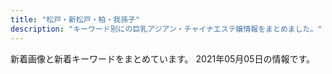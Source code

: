 ```yaml
---
title: "松戸・新松戸・柏・我孫子"
description: "キーワード別にの巨乳アジアン・チャイナエステ嬢情報をまとめました。"
---
```


新着画像と新着キーワードをまとめています。
2021年05月05日の情報です。

<DmmAffiliateIns />
<KeywordTable
  shops={
    [
    {
        "name": "\u30db\u30ef\u30a4\u30c8",
        "keywords": {},
        "img_links": [
            "https://www.white.8reiwa.com/s/000jpg/room/t003.jpg",
            "https://www.white.8reiwa.com/s/000jpg/aroma/006orenge.jpg",
            "https://www.white.8reiwa.com/s/000jpg/room/t007.jpg",
            "https://www.white.8reiwa.com/000jpg/aroma/010lemon.jpg",
            "https://www.white.8reiwa.com/000jpg/room/t008.jpg",
            "https://www.white.8reiwa.com/s/000jpg/room/t005.jpg",
            "https://www.white.8reiwa.com/s/000jpg/aroma/008ylang.jpg",
            "https://www.white.8reiwa.com/s/000jpg/room/t002.jpg",
            "https://www.white.8reiwa.com/000_p/001_856.jpg",
            "https://www.white.8reiwa.com/s/000jpg/room/t004.jpg",
            "https://www.white.8reiwa.com/s/000jpg/aroma/005eucglobulus.jpg",
            "https://www.white.8reiwa.com/000jpg/room/t005.jpg",
            "https://www.white.8reiwa.com/000jpg/room/t006.jpg",
            "https://www.white.8reiwa.com/s/000jpg/akasuri001.jpg",
            "https://www.white.8reiwa.com/000jpg/room/t007.jpg",
            "https://www.white.8reiwa.com/000jpg/aroma/001rosewood.jpg",
            "https://www.white.8reiwa.com/s/000_p/002_516.jpg",
            "https://www.white.8reiwa.com/s/000jpg/room/t001.jpg",
            "https://www.white.8reiwa.com/000jpg/aroma/003lavender.jpg",
            "https://www.white.8reiwa.com/s/000jpg/room/t008.jpg",
            "https://www.white.8reiwa.com/s/000jpg/aroma/003lavender.jpg",
            "https://www.white.8reiwa.com/000_p/003_368.jpg",
            "https://www.white.8reiwa.com/000gif/qrs.png",
            "https://www.white.8reiwa.com/000jpg/t003.jpg",
            "https://www.white.8reiwa.com/s/000jpg/t001.jpg",
            "https://www.white.8reiwa.com/s/000jpg/t003.jpg",
            "https://www.white.8reiwa.com/s/000jpg/aroma/001rosewood.jpg",
            "https://www.white.8reiwa.com/000gif/qri.png",
            "https://www.white.8reiwa.com/s/000jpg/aroma/010lemon.jpg",
            "https://www.white.8reiwa.com/000jpg/room/t004.jpg",
            "https://www.white.8reiwa.com/s/000jpg/t002.jpg",
            "https://www.white.8reiwa.com/s/000jpg/aroma/004pepermint.jpg",
            "https://www.white.8reiwa.com/s/000_p/001_856.jpg",
            "https://www.white.8reiwa.com/000jpg/room/t002.jpg",
            "https://www.white.8reiwa.com/000jpg/room/t003.jpg",
            "https://www.white.8reiwa.com/s/000jpg/bg002.jpg",
            "https://www.white.8reiwa.com/s/000jpg/aroma/007rosemarry.jpg",
            "https://www.white.8reiwa.com/000jpg/t002.jpg",
            "https://www.white.8reiwa.com/000jpg/aroma/005eucglobulus.jpg",
            "https://www.white.8reiwa.com/s/000_p/003_368.jpg",
            "https://www.white.8reiwa.com/000jpg/room/t001.jpg",
            "https://www.white.8reiwa.com/000_p/002_516.jpg",
            "https://www.white.8reiwa.com/000jpg/akasuri001.jpg",
            "https://www.white.8reiwa.com/s/000jpg/aroma/009grapefruit.jpg",
            "https://www.white.8reiwa.com/000jpg/t001.jpg",
            "https://www.white.8reiwa.com/s/000jpg/room/t006.jpg",
            "https://www.white.8reiwa.com/000jpg/aroma/004pepermint.jpg",
            "https://www.white.8reiwa.com/000jpg/aroma/008ylang.jpg",
            "https://www.white.8reiwa.com/000jpg/aroma/007rosemarry.jpg",
            "https://www.white.8reiwa.com/000jpg/aroma/006orenge.jpg",
            "https://www.white.8reiwa.com/s/000jpg/aroma/002teatree.jpg",
            "https://www.white.8reiwa.com/000jpg/aroma/009grapefruit.jpg",
            "https://www.white.8reiwa.com/000jpg/aroma/002teatree.jpg"
        ],
        "station": "JR\u5929\u738b\u53f0\u99c5\u5357\u53e3",
        "url": "https://www.white.8reiwa.com/"
    },
    {
        "img_links": [
            "http://www.chiba-0002.xyz/img/girls01.jpg",
            "http://www.chiba-0002.xyz/img/ttl-02.png",
            "http://www.chiba-0002.xyz/img/ttl-04.png",
            "http://www.chiba-0002.xyz/img/img3.jpg",
            "http://www.chiba-0002.xyz/img/bnr02.jpg",
            "http://www.chiba-0002.xyz/img/img2.jpg",
            "http://www.chiba-0002.xyz/img/img-txt-01.png",
            "http://www.chiba-0002.xyz/img/girls02.jpg",
            "http://www.chiba-0002.xyz/img/img1.jpg",
            "http://www.chiba-0002.xyz/img/ttl-01.png",
            "http://www.chiba-0002.xyz/img/girls03.jpg",
            "http://www.chiba-0002.xyz/img/bnr01.jpg",
            "http://www.chiba-0002.xyz/img/ttl-03.png"
        ],
        "name": "\u30bd\u30a6\u30eb",
        "url": "http://www.chiba-0002.xyz/",
        "keywords": {},
        "station": "JR\u67cf\u99c5\u6771\u53e3"
    },
    {
        "station": "\u516b\u67f1\u99c5\u5317\u53e3",
        "url": "http://roarii.esmens.com/",
        "keywords": {
            "93": 1,
            "89": 1,
            "D": 2,
            "95": 2,
            "85": 1,
            "90": 1,
            "F": 3
        },
        "name": "\u30ed\u30fc\u30e4\u30ea",
        "img_links": [
            "http://roarii.esmens.com/css/staff/staff06-b.jpg",
            "http://roarii.esmens.com/css/staff/staff08-b.jpg",
            "http://roarii.esmens.com/css/staff/staff08-a.jpg",
            "http://roarii.esmens.com/css/staff/staff02-a.jpg",
            "http://roarii.esmens.com/css/nav/nav-004.png",
            "http://roarii.esmens.com/css/staff/staff07-a.jpg",
            "http://roarii.esmens.com/css/nav/nav-003.png",
            "http://roarii.esmens.com/css/nav/nav-006.png",
            "http://roarii.esmens.com/css/staff/staff010-b.jpg",
            "http://roarii.esmens.com/css/topright0002.jpg",
            "http://roarii.esmens.com/css/staff/staff05-b.jpg",
            "http://roarii.esmens.com/css/nav/nav-005.png",
            "http://roarii.esmens.com/css/staff/staff06-c.jpg",
            "http://roarii.esmens.com/css/nav/nav-001.png",
            "http://roarii.esmens.com/css/c001.jpg",
            "http://roarii.esmens.com/css/staff/staff010-a.jpg",
            "http://roarii.esmens.com/css/tel.png",
            "http://roarii.esmens.com/css/nav/nav-002.png",
            "http://roarii.esmens.com/css/foot-tel.png",
            "http://roarii.esmens.com/css/staff/staff05-a.jpg",
            "http://roarii.esmens.com/css/staff/staff07-b.jpg"
        ]
    },
    {
        "url": "http://www.momoen.relaxmens.com/",
        "img_links": [
            "http://www.momoen.relaxmens.com/files/012.jpg",
            "http://www.momoen.relaxmens.com/files/001.jpg",
            "http://www.momoen.relaxmens.com/files/005-02.jpg",
            "http://www.momoen.relaxmens.com/images/btnTop.png",
            "http://www.momoen.relaxmens.com/images/barProfileSche.png",
            "http://www.momoen.relaxmens.com/images/header.png",
            "http://www.momoen.relaxmens.com/images/time.png",
            "http://www.momoen.relaxmens.com/files/011-03.jpg",
            "http://www.momoen.relaxmens.com/images/barSystem.png",
            "http://www.momoen.relaxmens.com/files/007.jpg",
            "http://www.momoen.relaxmens.com/files/013-03.jpg",
            "http://www.momoen.relaxmens.com/files/003-02.jpg",
            "http://www.momoen.relaxmens.com/files/008.jpg",
            "http://www.momoen.relaxmens.com/files/007-02.jpg",
            "http://www.momoen.relaxmens.com/files/010-03.jpg",
            "http://www.momoen.relaxmens.com/images/barSchedule.png",
            "http://www.momoen.relaxmens.com/files/001-02.jpg",
            "http://www.momoen.relaxmens.com/files/008-02.jpg",
            "http://www.momoen.relaxmens.com/files/012-02.jpg",
            "http://www.momoen.relaxmens.com/images/barLink.png",
            "http://www.momoen.relaxmens.com/files/012-03.jpg",
            "http://www.momoen.relaxmens.com/files/008-03.jpg",
            "http://www.momoen.relaxmens.com/files/013.jpg",
            "http://www.momoen.relaxmens.com/images/backBtn.png",
            "http://www.momoen.relaxmens.com/files/011-02.jpg",
            "http://www.momoen.relaxmens.com/files/011.jpg",
            "http://www.momoen.relaxmens.com/images/contentBottom.jpg",
            "http://www.momoen.relaxmens.com/images/barAccess.png",
            "http://www.momoen.relaxmens.com/images/barRecruit.png",
            "http://www.momoen.relaxmens.com/images/barTherapist.png",
            "http://www.momoen.relaxmens.com/files/010-02.jpg",
            "http://www.momoen.relaxmens.com/files/002-03.jpg",
            "http://www.momoen.relaxmens.com/files/003.jpg",
            "http://www.momoen.relaxmens.com/files/005-03.jpg",
            "http://www.momoen.relaxmens.com/files/007-03.jpg",
            "http://www.momoen.relaxmens.com/files/003-03.jpg",
            "http://www.momoen.relaxmens.com/images/concept.png",
            "http://www.momoen.relaxmens.com/files/009-02.jpg",
            "http://www.momoen.relaxmens.com/files/002.jpg",
            "http://www.momoen.relaxmens.com/files/013-02.jpg",
            "http://www.momoen.relaxmens.com/files/010.jpg",
            "http://www.momoen.relaxmens.com/files/002-02.jpg",
            "http://www.momoen.relaxmens.com/files/009-03.jpg",
            "http://www.momoen.relaxmens.com/files/005.jpg",
            "http://www.momoen.relaxmens.com/images/barProfile.png",
            "http://www.momoen.relaxmens.com/files/009.jpg",
            "http://www.momoen.relaxmens.com/files/001-03.jpg"
        ],
        "station": "\u65b0\u938c\u30f6\u8c37\u99c5",
        "name": "\u6843\u306e\u5712",
        "keywords": {
            "C": 4,
            "D": 40,
            "87": 36,
            "86": 8
        }
    },
    {
        "station": "JR\u65b0\u677e\u6238\u99c5",
        "url": "http://secretgarden0607.com/",
        "name": "SecretGarden",
        "keywords": {
            "87": 4,
            "86": 8
        },
        "img_links": [
            "http://secretgarden0607.com/img/st062.jpg",
            "http://secretgarden0607.com/img/st072.jpg",
            "http://secretgarden0607.com/img/st011.jpg",
            "http://secretgarden0607.com/img/tit.jpg",
            "http://secretgarden0607.com/img/st033.jpg",
            "http://secretgarden0607.com/img/st034.jpg",
            "http://secretgarden0607.com/img/st012.jpg",
            "http://secretgarden0607.com/img/st063.jpg",
            "http://secretgarden0607.com/img/st122.jpg",
            "http://secretgarden0607.com/img/st02.jpg",
            "http://secretgarden0607.com/img/st01.jpg",
            "http://secretgarden0607.com/img/st073.jpg",
            "http://secretgarden0607.com/img/no.png",
            "http://secretgarden0607.com/img/st032.jpg",
            "http://secretgarden0607.com/img/st03.jpg",
            "http://secretgarden0607.com/img/st022.jpg",
            "http://secretgarden0607.com/img/st024.jpg",
            "http://secretgarden0607.com/img/tit1.jpg",
            "http://secretgarden0607.com/img/tit2.jpg",
            "http://secretgarden0607.com/img/st061.jpg",
            "http://secretgarden0607.com/img/st06.jpg",
            "http://secretgarden0607.com/img/noo.png",
            "http://secretgarden0607.com/img/st12.jpg",
            "http://secretgarden0607.com/img/st121.jpg",
            "http://secretgarden0607.com/img/st013.jpg",
            "http://secretgarden0607.com/img/st031.jpg",
            "http://secretgarden0607.com/img/st071.jpg",
            "http://secretgarden0607.com/img/st023.jpg",
            "http://secretgarden0607.com/img/st123.jpg",
            "http://secretgarden0607.com/img/st07.jpg",
            "http://secretgarden0607.com/img/f1.jpg",
            "http://secretgarden0607.com/img/haya.jpg",
            "http://secretgarden0607.com/img/st021.jpg"
        ]
    },
    {
        "img_links": [
            "http://yukinohana.iest.jp/images/massage/massage_04a.jpg",
            "http://yukinohana.iest.jp/images/demo/slider/images/slide3.png",
            "http://yukinohana.iest.jp/images/home/index_tel.jpg",
            "http://yukinohana.iest.jp/images/staff_image/staff_03a.jpg",
            "http://yukinohana.iest.jp/images/top/top_02.jpg",
            "http://yukinohana.iest.jp/images/staff_image/staff_02a.jpg",
            "http://yukinohana.iest.jp/images/top/top_01.jpg",
            "http://yukinohana.iest.jp/images/index_page_top.png",
            "http://yukinohana.iest.jp/images/massage/massage_03b.jpg",
            "http://yukinohana.iest.jp/images/massage/massage_01b.jpg",
            "http://yukinohana.iest.jp/images/top/top_04.jpg",
            "http://yukinohana.iest.jp/images/massage/massage_04b.jpg",
            "http://yukinohana.iest.jp/images/top/top_06.jpg",
            "http://yukinohana.iest.jp/images/home/index_13.jpg",
            "http://yukinohana.iest.jp/images/demo/slider/images/slide1.png",
            "http://yukinohana.iest.jp/images/staff_image/staff_04a.jpg",
            "http://yukinohana.iest.jp/images/massage/massage_01a.jpg",
            "http://yukinohana.iest.jp/images/staff_image/staff_05a.jpg",
            "http://yukinohana.iest.jp/images/massage/massage_02a.jpg",
            "http://yukinohana.iest.jp/images/staff/staff_top.png",
            "http://yukinohana.iest.jp/images/staff_one/staff_ba.png",
            "http://yukinohana.iest.jp/images/demo/slider/images/slide2.png",
            "http://yukinohana.iest.jp/images/home/index_11.jpg",
            "http://yukinohana.iest.jp/images/top/top_05.jpg",
            "http://yukinohana.iest.jp/images/top/top_03.jpg",
            "http://yukinohana.iest.jp/images/home/top.jpg",
            "http://yukinohana.iest.jp/images/massage/massage_03a.jpg",
            "http://yukinohana.iest.jp/images/massage/massage_02b.jpg",
            "http://yukinohana.iest.jp/images/massage/massage_la.jpg",
            "http://yukinohana.iest.jp/images/staff_image/staff_06a.jpg",
            "http://yukinohana.iest.jp/images/top/top_08.png"
        ],
        "url": "http://yukinohana.iest.jp/",
        "keywords": {},
        "name": "\u96ea\u306e\u83ef",
        "station": "\u6d41\u5c71\u304a\u304a\u305f\u304b\u306e\u68ee\u99c5\u897f\u53e3"
    },
    {
        "url": "http://www.relax-kaede.com/",
        "img_links": [
            "http://www.relax-kaede.com/upFu8/31355/officialFreecontents/82064/smartPhoneBanner.jpg",
            "http://www.relax-kaede.com/optImg/31355/item/1559927/front_180_240.jpg",
            "http://www.relax-kaede.com/optImg/31355/item/1621237/13478899_51_68.jpg",
            "http://www.relax-kaede.com/mobileImg/31355/item/1621237/13478899_500_0.jpg",
            "http://www.relax-kaede.com/optImg/31355/item/1621237/13478899_280_373.jpg",
            "http://www.relax-kaede.com/upFu8/31355/official/officialConf/item/img/itemCommentTitle.jpg",
            "http://www.relax-kaede.com/mobileImg/31355/item/1549190/11991814_500_0.jpg",
            "http://www.relax-kaede.com/mobileImg/31355/item/1621237/13478899_75_0.jpg",
            "http://www.relax-kaede.com/upFu8/31355/official/officialConf/parts/imgMenu/itemList.png",
            "http://www.relax-kaede.com/mobileImg/31355/item/1521805/front_75_0.jpg",
            "http://www.relax-kaede.com/upFu8/31355/official/officialConf/partssmartphone/img/smartPhoneSliderImg5.jpg",
            "https://www.relax-kaede.com/upFu8/31355/official/officialConf/logomobile/img/headerLogo.jpg",
            "http://www.relax-kaede.com/optImg/31355/news/33486902_0_0.jpg",
            "http://www.relax-kaede.com/upFu8/31355/official/officialConf/parts/img/newsListTitleIcon.png",
            "http://www.relax-kaede.com/upFu8/31355/official/officialConf/parts/imgMenu/rate.png",
            "http://www.relax-kaede.com/upFu8/31355/official/officialConf/item/img/todayIconImage.png",
            "http://www.relax-kaede.com/mobileImg/31355/item/1587008/13478909_500_0.jpg",
            "http://www.relax-kaede.com/s/img/fdc_displayArrowUp0_alpha.png",
            "http://www.relax-kaede.com/optImg/31355/item/1555355/12811432_51_68.jpg",
            "http://www.relax-kaede.com/optImg/31355/shopEvent/99836_0_0.jpg",
            "http://www.relax-kaede.com/upFu8/31355/officialFreecontents/82068/mobileBanner.jpg",
            "http://www.relax-kaede.com/optImg/31355/item/1555355/12811432_280_373.jpg",
            "http://www.relax-kaede.com/upFu8/31355/official/officialConf/partssmartphone/img/smartPhoneSliderImg1.jpg",
            "http://www.relax-kaede.com/upFu8/31355/official/officialConf/schedule/img/newIconImage.png",
            "http://www.relax-kaede.com/optImg/31355/item/1549190/front_180_240.jpg",
            "http://www.relax-kaede.com/mobileImg/31355/item/1559927/front_75_0.jpg",
            "http://www.relax-kaede.com/mobileImg/31355/item/1626970/front_500_0.jpg",
            "http://www.relax-kaede.com/upFu8/31355/official/officialConf/parts/img/pcSliderImg5.jpg",
            "http://www.relax-kaede.com/upFu8/31355/official/officialConf/access/img/subTitleArrow.png",
            "http://www.relax-kaede.com/mobileImg/31355/item/1611890/13621910_500_0.jpg",
            "http://www.relax-kaede.com/mobileImg/31355/item/1626970/13531514_500_0.jpg",
            "http://www.relax-kaede.com/optImg/31355/item/1521805/12476628_300_400.jpg",
            "http://www.relax-kaede.com/upFu8/31355/official/officialConf/item/img/newIconImage.png",
            "http://www.relax-kaede.com/upFu8/31355/officialFreecontents/82058/topBanner2.jpg",
            "http://www.relax-kaede.com/optImg/31355/item/1587008/13478909_300_400.jpg",
            "http://www.relax-kaede.com/optImg/31355/news/33503057_0_0.jpg",
            "http://www.relax-kaede.com/optImg/31355/item/1611890/13621910_300_400.jpg",
            "http://www.relax-kaede.com/s/img/telToIcon_alpha.png",
            "http://www.relax-kaede.com/mobileImg/31355/item/1593000/12811391_500_0.jpg",
            "http://www.relax-kaede.com/optImg/31355/item/1587008/13478909_180_240.jpg",
            "http://www.relax-kaede.com/upFu8/31355/official/officialConf/parts/imgMenu/main.png",
            "http://www.relax-kaede.com/mobileImg/31355/item/1555355/12811432_500_0.jpg",
            "http://www.relax-kaede.com/mobileImg/31355/item/1549190/front_75_0.jpg",
            "http://www.relax-kaede.com/optImg/31355/item/1593000/front_180_240.jpg",
            "http://www.relax-kaede.com/upFu8/31355/officialFreecontents/84162/img_newsListBgTop.jpg",
            "http://www.relax-kaede.com/optImg/31355/item/1611890/13621910_180_240.jpg",
            "http://www.relax-kaede.com/optImg/31355/item/1601793/front_180_240.jpg",
            "http://www.relax-kaede.com/upFu8/31355/official/officialConf/parts/imgMenu/mainHover.png",
            "http://www.relax-kaede.com/upFu8/31355/official/officialConf/logomobile/img/headerLogo.jpg",
            "http://www.relax-kaede.com/upFu8/31355/official/officialConf/logo/img/headerLogo.png",
            "http://www.relax-kaede.com/upFu8/31355/official/officialConf/parts/img/pcSliderImg1.jpg",
            "http://www.relax-kaede.com/upFu8/31355/official/officialConf/parts/imgMenu/job.png",
            "http://www.relax-kaede.com/optImg/31355/item/1555355/front_180_240.jpg",
            "http://www.relax-kaede.com/mobileImg/31355/item/1611890/13621910_162_0.jpg",
            "http://www.relax-kaede.com/mobileImg/31355/item/1555355/front_75_0.jpg",
            "http://www.relax-kaede.com/optImg/31355/item/1593000/12811391_280_373.jpg",
            "http://www.relax-kaede.com/upFu8/31355/official/officialConf/item/img/photoMailDiaryListTitle.jpg",
            "http://www.relax-kaede.com/upFu8/31355/official/officialConf/itemlist/img/todayIconImage.png",
            "http://www.relax-kaede.com/optImg/31355/item/1521805/12476628_51_68.jpg",
            "http://www.relax-kaede.com/upFu8/31355/official/officialConf/itemlist/img/newIconImage.png",
            "http://www.relax-kaede.com/mobileImg/31355/item/1626970/front_75_0.jpg",
            "https://www.relax-kaede.com/mobileImg/31355/item/1521805/12476628_120_160.jpg",
            "http://www.relax-kaede.com/optImg/31355/item/1634959/front_180_240.jpg",
            "http://www.relax-kaede.com/s/img/fdc_listArrowImage0_alpha.png",
            "http://www.relax-kaede.com/upFu8/31355/official/officialConf/logosmartphone/img/headerLogo.png",
            "http://www.relax-kaede.com/mobileImg/31355/item/1593000/front_162_0.jpg",
            "http://www.relax-kaede.com/optImg/31355/item/1521805/front_180_240.jpg",
            "http://www.relax-kaede.com/upFu8/31355/official/officialConf/item/img/managerCommentTitle.jpg",
            "http://www.relax-kaede.com/mobileImg/31355/item/1555355/front_162_0.jpg",
            "http://www.relax-kaede.com/upFu8/31355/officialFreecontents/82059/bgTop.png",
            "http://www.relax-kaede.com/mobileImg/31355/item/1611890/13621910_75_0.jpg",
            "http://www.relax-kaede.com/mobileImg/31355/item/1521805/12476628_120_160.jpg",
            "http://www.relax-kaede.com/optImg/31355/item/1621237/13478899_180_240.jpg",
            "http://www.relax-kaede.com/optImg/31355/item/1559927/12153969_51_68.jpg",
            "http://www.relax-kaede.com/mobileImg/31355/item/1593000/front_75_0.jpg",
            "http://www.relax-kaede.com/upFu8/31355/official/officialConf/parts/imgMenu/itemListHover.png",
            "http://www.relax-kaede.com/optImg/31355/item/1621237/13478899_300_400.jpg",
            "http://www.relax-kaede.com/upFu8/31355/officialFreecontents/82071/jobBanner2.jpg",
            "http://www.relax-kaede.com/optImg/31355/item/1611890/13621910_51_68.jpg",
            "http://www.relax-kaede.com/optImg/31355/item/1626970/front_180_240.jpg",
            "http://www.relax-kaede.com/optImg/31355/item/1587008/13478909_280_373.jpg",
            "http://www.relax-kaede.com/optImg/31355/item/1587008/13478909_51_68.jpg",
            "http://www.relax-kaede.com/mobileImg/31355/item/1634959/front_75_0.jpg",
            "http://www.relax-kaede.com/optImg/31355/item/1549190/11991814_51_68.jpg",
            "http://www.relax-kaede.com/mobileImg/31355/item/1587008/13478909_75_0.jpg",
            "http://www.relax-kaede.com/optImg/31355/item/1626970/13531514_51_68.jpg",
            "http://www.relax-kaede.com/upFu8/31355/officialFreecontents/82458/otoiawasekotira.jpg",
            "http://www.relax-kaede.com/optImg/31355/item/1549190/11991814_280_373.jpg",
            "http://www.relax-kaede.com/mobileImg/31355/item/1601793/front_75_0.jpg",
            "http://www.relax-kaede.com/optImg/31355/item/1559927/12153969_300_400.jpg",
            "http://www.relax-kaede.com/s/img/fdc_phoneIcon0_alpha.png"
        ],
        "station": "JR\u677e\u6238\u99c5\u897f\u53e3",
        "name": "\u6953\uff5e\u304b\u3048\u3067\uff5e",
        "keywords": {}
    },
    {
        "station": "JR\u677e\u6238\u99c5\u6771\u53e3",
        "img_links": [],
        "keywords": {},
        "url": "https://koyuki-room.ests.jp/",
        "name": "\u5c0f\u96ea\u306e\u90e8\u5c4b"
    },
    {
        "station": "JR\u677e\u6238\u99c5\u6771\u53e3",
        "img_links": [
            "http://ikoi-teien.info/images/top.jpg",
            "http://ikoi-teien.info/images/a07.jpg",
            "http://ikoi-teien.info/images/tisato.jpg",
            "http://ikoi-teien.info/images/mobile.jpg",
            "http://ikoi-teien.info/images/a06.jpg",
            "http://ikoi-teien.info/images/a09.jpg",
            "http://ikoi-teien.info/images/g0.jpg",
            "http://ikoi-teien.info/images/g1.jpg",
            "http://ikoi-teien.info/images/1.jpg",
            "http://ikoi-teien.info/images/zi_staff.png",
            "http://ikoi-teien.info/images/s2.jpg",
            "http://ikoi-teien.info/images/a10.jpg",
            "http://ikoi-teien.info/images/s1.jpg"
        ],
        "name": "\u61a9\u3044\u306e\u5ead\u5712",
        "keywords": {
            "C": 8
        },
        "url": "http://ikoi-teien.info/"
    },
    {
        "url": "http://cucura.jpn.cm/",
        "img_links": [
            "http://cucura.jpn.cm/photos/sites/38/2020/07/2020072712304399.jpg",
            "http://cucura.jpn.cm/photos/sites/38/2020/10/2020101017351457.jpg",
            "http://cucura.jpn.cm/photos/sites/38/2020/06/2020061614532971.jpg",
            "http://cucura.jpn.cm/photos/sites/38/2020/11/2020110412483410.jpg",
            "http://cucura.jpn.cm/photos/sites/38/2019/06/2019061911111315.jpg",
            "http://cucura.jpn.cm/photos/sites/38/2020/09/2020092417191484.jpg",
            "http://cucura.jpn.cm/images/s_link.jpg",
            "http://cucura.jpn.cm/photos/sites/38/2020/06/2020061212481651.jpg",
            "http://cucura.jpn.cm/photos/sites/38/2020/08/202008021048430.jpg",
            "http://cucura.jpn.cm/photos/sites/38/2020/05/2020051915203340.jpg",
            "http://cucura.jpn.cm/images/top.png",
            "http://cucura.jpn.cm/photos/sites/38/2019/06/2019061818212964.jpg",
            "http://cucura.jpn.cm/photos/sites/38/2020/11/2020111613351458.jpg",
            "http://cucura.jpn.cm/images/nbj3.jpg",
            "http://cucura.jpn.cm/photos/sites/38/2019/06/2019061810373645.jpg",
            "http://cucura.jpn.cm/photos/sites/38/2021/02/2021022712463364.jpg",
            "http://cucura.jpn.cm/images/s_news.jpg",
            "http://cucura.jpn.cm/photos/sites/38/2019/01/2019011118544192.jpg",
            "http://cucura.a1.ies.bz/upload/sites/38/2021/04/2021042114135297.jpg",
            "http://cucura.jpn.cm/images/staff_bj3.jpg",
            "http://cucura.jpn.cm/photos/sites/38/2021/02/2021022313322835.jpg",
            "http://cucura.jpn.cm/photos/sites/38/2019/01/2019011118544314.jpg",
            "http://cucura.jpn.cm/photos/sites/38/2019/01/2019011118544274.jpg",
            "http://cucura.jpn.cm/photos/sites/38/2019/01/2019011118544320.jpg",
            "http://cucura.jpn.cm/images/mobile.jpg",
            "http://cucura.jpn.cm/photos/sites/38/2020/04/2020042818525231.jpg",
            "http://cucura.jpn.cm/photos/sites/38/2020/08/202008121022473.jpg",
            "http://cucura.jpn.cm/photos/sites/38/2019/01/2019011118544338.jpg",
            "http://cucura.a1.ies.bz/upload/sites/38/2021/05/202105011048185.jpg",
            "http://cucura.jpn.cm/images/s_staff.jpg",
            "http://cucura.jpn.cm/photos/sites/38/2021/04/2021040210440536.jpg",
            "http://cucura.jpn.cm/photos/sites/38/2021/05/202105011048185.jpg",
            "http://cucura.jpn.cm/photos/sites/38/2021/04/2021042114135297.jpg",
            "http://cucura.jpn.cm/photos/sites/38/2020/04/2020040410210785.jpg",
            "http://cucura.jpn.cm/photos/sites/38/2021/04/2021041710345483.jpg",
            "http://cucura.jpn.cm/photos/sites/38/2021/03/2021031510451450.jpg",
            "http://cucura.jpn.cm/photos/sites/38/2019/01/201901111854428.jpg"
        ],
        "keywords": {
            "E": 2,
            "D": 9,
            "87": 3,
            "85": 3,
            "C": 19,
            "86": 4
        },
        "station": "JR\u67cf\u99c5\u6771\u53e3",
        "name": "Cucura \uff5e\u30ad\u30e5\u30ad\u30e5\u30e9\uff5e"
    },
    {
        "keywords": {
            "E": 3,
            "86": 2,
            "D": 5,
            "88": 1,
            "87": 2,
            "89": 2,
            "91": 1
        },
        "img_links": [
            "http://secret.rankuens.com/css/nav/nav04.png",
            "http://secret.rankuens.com/css/staff/staff03.jpg",
            "http://secret.rankuens.com/css/osusume02.jpg",
            "http://secret.rankuens.com/css/staff/staff08.jpg",
            "http://secret.rankuens.com/css/nav/nav01.png",
            "http://secret.rankuens.com/css/staff/staff04.jpg",
            "http://secret.rankuens.com/css/top02-left02a.jpg",
            "http://secret.rankuens.com/css/nav/nav03.png",
            "http://secret.rankuens.com/css/staff/staff01.jpg",
            "http://secret.rankuens.com/css/nav/nav06.png",
            "http://secret.rankuens.com/css/nav/nav02.png",
            "http://secret.rankuens.com/css/staff/staff06.jpg",
            "http://secret.rankuens.com/css/topbottom.jpg",
            "http://secret.rankuens.com/css/staff/staff05.jpg",
            "http://secret.rankuens.com/css/head.jpg",
            "http://secret.rankuens.com/css/staff/staff07.jpg",
            "http://secret.rankuens.com/css/staff/staff02.jpg",
            "http://secret.rankuens.com/css/top02-left03.jpg",
            "http://secret.rankuens.com/css/nav/nav05.png"
        ],
        "station": "\u516b\u67f1\u99c5",
        "url": "http://secret.rankuens.com/",
        "name": "Secret\u30fb\u30b7\u30fc\u30af\u30ec\u30c3\u30c8"
    },
    {
        "url": "http://chokohoto.xyz/",
        "station": "\u5357\u6d41\u5c71\u99c5A2\u51fa\u53e3",
        "name": "37.5\u2103",
        "img_links": [
            "http://chokohoto.xyz/uploads/200608/1-20060QK101292.jpg",
            "http://chokohoto.xyz/uploads/200608/1-20060QK211234.jpg",
            "http://chokohoto.xyz/style/images/zhuyi.jpg",
            "http://chokohoto.xyz/style/images/index-miru_18.jpg",
            "http://chokohoto.xyz/uploads/210305/1-210305140R01c.jpg",
            "http://chokohoto.xyz/uploads/201203/1-2012031HR6309.jpg",
            "http://chokohoto.xyz/style/images/t2.png",
            "http://chokohoto.xyz/style/images/s-bian.png",
            "http://chokohoto.xyz/uploads/210215/1-21021515321VH.jpg",
            "http://chokohoto.xyz/style/images/index-miru_06.jpg",
            "http://chokohoto.xyz/uploads/190129/1-1Z129133H9E3.jpg",
            "http://chokohoto.xyz/style/images/sys.jpg",
            "http://chokohoto.xyz/style/images/nav2-sta.png",
            "http://chokohoto.xyz/uploads/200608/1-20060QK1404Q.jpg",
            "http://chokohoto.xyz/style/images/nav-sys.jpg",
            "http://chokohoto.xyz/style/images/index-miru_03.jpg",
            "http://chokohoto.xyz/uploads/201203/1-2012031HIV52.jpg",
            "http://chokohoto.xyz/style/images/t4.jpg",
            "http://chokohoto.xyz/style/images/t3.png",
            "http://chokohoto.xyz/style/images/t6.jpg"
        ],
        "keywords": {}
    },
    {
        "img_links": [],
        "station": "JR\u677e\u6238\u99c5\u897f\u53e3",
        "keywords": {},
        "name": "Abigale\u30fb\u30a2\u30d3\u30ac\u30ec",
        "url": "http://abigale.xyz.mn/"
    },
    {
        "name": "\u871c\u82b1\uff5e\u307f\u3064\u304b\uff5e",
        "img_links": [
            "http://mitsuka.ests.jp/photos/sites/20/2019/12/2019121608040655.jpg",
            "http://mitsuka.ests.jp/photos/sites/20/2019/10/2019100207010087.jpg",
            "http://mitsuka.ests.jp/photos/sites/20/2020/06/202006080219203.jpg",
            "http://mitsuka.ests.jp/photos/sites/20/2020/07/2020072003581899.jpg",
            "http://mitsuka.ests.jp/images/s_link.png",
            "http://mitsuka.ests.jp/images/mobile.jpg",
            "http://mitsuka.ests.jp/photos/sites/20/2021/04/2021042706411134.jpg",
            "http://mitsuka.ests.jp/photos/sites/20/2020/01/2020011406585124.jpg",
            "http://mitsuka.ests.jp/photos/sites/20/2021/04/2021041902441476.jpg",
            "http://mitsuka.ests.jp/photos/sites/20/2021/01/2021011904014642.jpg",
            "http://mitsuka.ests.jp/photos/sites/20/2020/12/2020120104590314.jpg",
            "http://mitsuka.ests.jp/images/s_staff.png",
            "http://mitsuka.ests.jp/photos/sites/20/2019/10/2019100207010162.jpg",
            "http://mitsuka.ests.jp/images/top.png",
            "http://mitsuka.ests.jp/photos/sites/20/2019/12/2019121608053268.jpg",
            "http://mitsuka.ests.jp/images/room1.jpg",
            "http://mitsuka.ests.jp/images/room3.jpg",
            "http://mitsuka.ests.jp/photos/sites/20/2020/02/2020022006113363.jpg",
            "http://mitsuka.ests.jp/images/s1.jpg",
            "http://mitsuka.ests.jp/images/s3.jpg",
            "http://mitsuka.ests.jp/photos/sites/20/2021/05/2021050606063964.jpg",
            "http://mitsuka.ests.jp/photos/sites/20/2020/06/2020062205143284.jpg",
            "http://mitsuka.ests.jp/photos/sites/20/2021/03/2021033108561634.jpg",
            "http://mitsuka.ests.jp/photos/sites/20/2021/03/2021031705374973.jpg",
            "http://mitsuka.ests.jp/photos/sites/20/2021/03/2021032604093987.jpg",
            "http://mitsuka.ests.jp/photos/sites/20/2021/04/202104060341481.jpg",
            "http://mitsuka.ests.jp/photos/sites/20/2021/03/2021030906423794.jpg",
            "http://mitsuka.ests.jp/images/room2.jpg",
            "http://mitsuka.ests.jp/photos/sites/20/2020/10/2020102808032533.jpg",
            "http://mitsuka.ests.jp/images/room4.jpg",
            "http://mitsuka.ests.jp/images/news.png",
            "http://mitsuka.ests.jp/photos/sites/20/2020/10/2020100907545181.jpg"
        ],
        "station": "\u6d41\u5c71\u304a\u304a\u305f\u304b\u306e\u68ee\u99c5\u6771\u53e3",
        "keywords": {
            "D": 374,
            "83": 22,
            "87": 154,
            "85": 154,
            "86": 132,
            "E": 88
        },
        "url": "http://mitsuka.ests.jp/"
    },
    {
        "url": "http://rosesea.info/",
        "img_links": [
            "http://rosesea.info/img/st10.jpg",
            "http://rosesea.info/i/img/r2.jpg",
            "http://rosesea.info/i/img/sta11.jpg",
            "http://rosesea.info/img/sta4.jpg",
            "http://rosesea.info/img/st4.jpg",
            "http://rosesea.info/img/r9.jpg",
            "http://rosesea.info/i/img/sta8.jpg",
            "http://rosesea.info/img/sta8.jpg",
            "http://rosesea.info/img/sta13.jpg",
            "http://rosesea.info/img/s9.jpg",
            "http://rosesea.info/img/st5.jpg",
            "http://rosesea.info/i/img/sta9.jpg",
            "http://rosesea.info/img/mo.png",
            "http://rosesea.info/i/img/sta10.jpg",
            "http://rosesea.info/img/sta12.jpg",
            "http://rosesea.info/img/s8.jpg",
            "http://rosesea.info/img/sta11.jpg",
            "http://rosesea.info/i/img/sta2.jpg",
            "http://rosesea.info/img/sta3.jpg",
            "http://rosesea.info/img/s13.jpg",
            "http://rosesea.info/img/fla.jpg",
            "http://rosesea.info/img/st13.jpg",
            "http://rosesea.info/i/img/acc.jpg",
            "http://rosesea.info/img/s7.jpg",
            "http://rosesea.info/img/st3.jpg",
            "http://rosesea.info/img/sta5.jpg",
            "http://rosesea.info/img/sta10.jpg",
            "http://rosesea.info/img/s12.jpg",
            "http://rosesea.info/i/img/r1.jpg",
            "http://rosesea.info/img/sta1.jpg",
            "http://rosesea.info/i/img/sta3.jpg",
            "http://rosesea.info/img/st11.jpg",
            "http://rosesea.info/img/sta6.jpg",
            "http://rosesea.info/i/img/sta6.jpg",
            "http://rosesea.info/img/s10.jpg",
            "http://rosesea.info/img/botton.jpg",
            "http://rosesea.info/img/st05.jpg",
            "http://rosesea.info/img/st1.jpg",
            "http://rosesea.info/i/img/sta7.jpg",
            "http://rosesea.info/img/s5.jpg",
            "http://rosesea.info/img/st12.jpg",
            "http://rosesea.info/img/sta9.jpg",
            "http://rosesea.info/img/st7.jpg",
            "http://rosesea.info/i/img/sta12.jpg",
            "http://rosesea.info/img/sta7.jpg",
            "http://rosesea.info/i/img/sta13.jpg",
            "http://rosesea.info/i/img/sta1.jpg",
            "http://rosesea.info/i/img/sta4.jpg",
            "http://rosesea.info/i/img/sta5.jpg",
            "http://rosesea.info/img/s6.jpg",
            "http://rosesea.info/img/s11.jpg",
            "http://rosesea.info/img/st8.jpg",
            "http://rosesea.info/img/st6.jpg",
            "http://rosesea.info/img/st9.jpg",
            "http://rosesea.info/i/img/r3.jpg",
            "http://rosesea.info/i/img/r4.jpg"
        ],
        "keywords": {
            "E": 2,
            "87": 2,
            "84": 2,
            "C": 21,
            "F": 1,
            "86": 7,
            "88": 1,
            "D": 7
        },
        "name": "Rose Sea",
        "station": "JR\u65b0\u677e\u6238\u99c5"
    },
    {
        "keywords": {},
        "name": "\u85e4\u306e\u82b1",
        "url": "http://hujinohana.este88.com/",
        "station": "JR\u65b0\u677e\u6238\u99c5",
        "img_links": [
            "http://hujinohana.este88.com/gals/eri1.jpg",
            "http://hujinohana.este88.com/gals/yuka1.jpg",
            "http://hujinohana.este88.com/images/info.png",
            "http://hujinohana.este88.com/img/r03.jpg",
            "http://hujinohana.este88.com/gals/coco1.jpg",
            "http://hujinohana.este88.com/img/r01.jpg",
            "http://hujinohana.este88.com/images/kp2.png",
            "http://hujinohana.este88.com/img/r04.jpg",
            "http://hujinohana.este88.com/gals/yuki1.jpg",
            "http://hujinohana.este88.com/img/r02.jpg",
            "http://hujinohana.este88.com/images/mens-esthe2.png",
            "http://hujinohana.este88.com/gals/yuri1.jpg",
            "http://hujinohana.este88.com/gals/yuyu1.jpg",
            "http://hujinohana.este88.com/images/kp1.png",
            "http://hujinohana.este88.com/gals/emiri1.jpg",
            "http://hujinohana.este88.com/images/kp3.png",
            "http://hujinohana.este88.com/gals/risa1.jpg",
            "http://hujinohana.este88.com/images/qr.jpg",
            "http://hujinohana.este88.com/img/r05.jpg"
        ]
    },
    {
        "url": "http://sobaniirune.iest.jp/",
        "keywords": {},
        "name": "\u305d\u3070\u306b\u3044\u308b\u306d",
        "station": "JR\u99ac\u6a4b\u99c5\u897f\u53e3",
        "img_links": [
            "http://sobaniirune.iest.jp/images/top/top_06.jpg",
            "http://sobaniirune.iest.jp/images/top/top_03.jpg",
            "http://sobaniirune.iest.jp/images/top/top_02.jpg",
            "http://sobaniirune.iest.jp/images/home/top.jpg",
            "http://sobaniirune.iest.jp/images/top/top_04.jpg",
            "http://sobaniirune.iest.jp/images/top/top_05.jpg",
            "http://sobaniirune.iest.jp/images/top/top_08.png",
            "http://sobaniirune.iest.jp/images/staff_image/staf_04a.jpg",
            "http://sobaniirune.iest.jp/images/page_top.png",
            "http://sobaniirune.iest.jp/images/top/top_01.jpg"
        ]
    },
    {
        "url": "http://raku.est-u.com/",
        "keywords": {},
        "img_links": [
            "http://raku.est-u.com/images/s4.jpg",
            "http://raku.est-u.com/images/index_09.png",
            "http://raku.est-u.com/images/index_02.png",
            "http://raku.est-u.com/images/s1.jpg",
            "http://raku.est-u.com/staff/yuri2.jpg",
            "http://raku.est-u.com/images/index_08.png",
            "http://raku.est-u.com/images/index_16.png",
            "http://raku.est-u.com/staff/momo.jpg",
            "http://raku.est-u.com/images/index_07.png",
            "http://raku.est-u.com/images/s3.jpg",
            "http://raku.est-u.com/staff/risa2.jpg",
            "http://raku.est-u.com/images/index_11.png",
            "http://raku.est-u.com/staff/haru.jpg",
            "http://raku.est-u.com/images/index_14.png",
            "http://raku.est-u.com/images/faq.png",
            "http://raku.est-u.com/images/index_06.png",
            "http://raku.est-u.com/images/index2_10.png",
            "http://raku.est-u.com/images/staff.png",
            "http://raku.est-u.com/staff/aya.jpg",
            "http://raku.est-u.com/images/s2.jpg",
            "http://raku.est-u.com/images/index_15.png",
            "http://raku.est-u.com/images/index_04.png",
            "http://raku.est-u.com/staff/haru2.jpg",
            "http://raku.est-u.com/images/index3_10.png",
            "http://raku.est-u.com/staff/risa.jpg",
            "http://raku.est-u.com/staff/ai.jpg",
            "http://raku.est-u.com/images/index_10.png",
            "http://raku.est-u.com/images/index_05.png",
            "http://raku.est-u.com/staff/riri.jpg",
            "http://raku.est-u.com/staff/yuri.jpg",
            "http://raku.est-u.com/staff/1.jpg"
        ],
        "station": "\u516b\u67f1\u99c5",
        "name": "\u697d\u697d"
    },
    {
        "keywords": {
            "D": 2,
            "86": 2
        },
        "name": "\u59eb",
        "url": "http://hime.ests.co/",
        "img_links": [
            "http://hime.ests.co/images/end.png",
            "http://hime.ests.co/images/s1.jpg",
            "http://hime.ests.co/photos/sites/27/2020/07/2020072809021138.jpg",
            "http://hime.ests.co/images/s_pick.jpg",
            "http://hime.ests.co/images/room1.jpg",
            "http://hime.ests.co/photos/sites/27/2020/11/2020111505294488.jpg",
            "http://hime.ests.co/images/s_news.jpg",
            "http://hime.ests.co/images/top.png",
            "http://hime.ests.co/photos/sites/27/2019/12/2019122608265227.jpg",
            "http://hime.ests.co/photos/sites/27/2020/11/2020111505294566.jpg",
            "http://hime.ests.co/images/s_staff.jpg",
            "http://hime.ests.co/images/s3.jpg",
            "http://hime.ests.co/images/room3.jpg",
            "http://hime.ests.co/images/room2.jpg",
            "http://hime.ests.co/images/info.jpg",
            "http://hime.ests.co/photos/sites/27/2019/12/2019122608134647.jpg",
            "http://hime.ests.co/images/mobile.jpg",
            "http://hime.ests.co/images/room4.jpg"
        ],
        "station": "JR\u677e\u6238\u99c5\u6771\u53e3"
    },
    {
        "keywords": {},
        "name": "\u30b8\u30e3\u30b9\u30df\u30f3",
        "station": "JR\u65b0\u677e\u6238\u99c5\u6771\u53e3",
        "img_links": [],
        "url": "https://js.uouono.com/"
    },
    {
        "keywords": {
            "86": 24,
            "85": 12,
            "C": 36,
            "87": 48,
            "D": 60,
            "83": 12,
            "\u30bb\u30af\u30b7\u30fc": 8
        },
        "name": "\u9b45\u60d1-\u307f\u308f\u304f-",
        "url": "http://www.miwaku.mensest.com/",
        "img_links": [
            "http://www.miwaku.mensest.com/files/014-03.jpg",
            "http://www.miwaku.mensest.com/files/003-02.jpg",
            "http://www.miwaku.mensest.com/files/004-03.jpg",
            "http://www.miwaku.mensest.com/files/012-02.jpg",
            "http://www.miwaku.mensest.com/files/003-03.jpg",
            "http://www.miwaku.mensest.com/files/014-02.jpg",
            "http://www.miwaku.mensest.com/photo_news/upimg/9715060542b19d065a_0.jpg",
            "http://www.miwaku.mensest.com/files/005.jpg",
            "http://www.miwaku.mensest.com/files/010-02.jpg",
            "http://www.miwaku.mensest.com/img/about_me.jpg",
            "http://www.miwaku.mensest.com/photo_news/upimg/3939160936c3fca684_0.jpg",
            "http://www.miwaku.mensest.com/files/005-02.jpg",
            "http://www.miwaku.mensest.com/files/013-02.jpg",
            "http://www.miwaku.mensest.com/files/004.jpg",
            "http://www.miwaku.mensest.com/files/005-03.jpg",
            "http://www.miwaku.mensest.com/files/012.jpg",
            "http://www.miwaku.mensest.com/files/003.jpg",
            "http://www.miwaku.mensest.com/img/featured_post.jpg",
            "http://www.miwaku.mensest.com/files/010.jpg",
            "http://www.miwaku.mensest.com/files/004-02.jpg",
            "http://www.miwaku.mensest.com/photo_news/upimg/568396079060af215e_1.jpg",
            "http://www.miwaku.mensest.com/files/006.jpg",
            "http://www.miwaku.mensest.com/photo_news/upimg/568396079060af215e_0.jpg",
            "http://www.miwaku.mensest.com/files/013-03.jpg",
            "http://www.miwaku.mensest.com/files/014.jpg",
            "http://www.miwaku.mensest.com/photo_news/upimg/85624608253989b78b_0.jpg",
            "http://www.miwaku.mensest.com/files/010-03.jpg",
            "http://www.miwaku.mensest.com/files/013.jpg",
            "http://www.miwaku.mensest.com/files/006-02.jpg",
            "http://www.miwaku.mensest.com/files/006-03.jpg",
            "http://www.miwaku.mensest.com/files/012-03.jpg"
        ],
        "station": "\u5357\u6d41\u5c71\u99c5A1\u51fa\u53e3"
    },
    {
        "img_links": [
            "http://msg-rlx.com/staff/ai/01.jpg",
            "http://msg-rlx.com/images/shop02.jpg",
            "http://msg-rlx.com/images/s_staff.jpg",
            "http://msg-rlx.com/staff/an/01.jpg",
            "http://msg-rlx.com/images/shop03.jpg",
            "http://msg-rlx.com/staff/mei/01.jpg",
            "http://msg-rlx.com/images/s_news.jpg",
            "http://msg-rlx.com/images/s_pick.jpg",
            "http://msg-rlx.com/images/shop04.jpg",
            "http://msg-rlx.com/images/top.jpg",
            "http://msg-rlx.com/staff/mimi/01.jpg",
            "http://msg-rlx.com/images/shop01.jpg",
            "http://msg-rlx.com/staff/rumi/01.jpg",
            "http://msg-rlx.com/staff/saki/01.jpg"
        ],
        "station": "JR\u677e\u6238\u99c5\u6771\u53e3",
        "name": "\u697d\u5712",
        "url": "http://msg-rlx.com/",
        "keywords": {}
    },
    {
        "url": "http://massage-est.com/",
        "station": "JR\u67cf\u99c5\u897f\u53e3",
        "name": "\u30a8\u30f3\u30b8\u30a7\u30eb\u30d9\u30d3\u30fc",
        "img_links": [
            "http://massage-est.com/images/cg041.jpg",
            "http://massage-est.com/images/fbf.jpg",
            "http://massage-est.com/images/cg061.jpg",
            "http://massage-est.com/images/tit3.jpg",
            "http://massage-est.com/images/fla.jpg",
            "http://massage-est.com/images/no.png",
            "http://massage-est.com/images/tit4.jpg",
            "http://massage-est.com/images/fbt.jpg",
            "http://massage-est.com/images/tit5.jpg",
            "http://massage-est.com/images/cg071.jpg",
            "http://massage-est.com/images/sys.jpg",
            "http://massage-est.com/images/cg08.jpg",
            "http://massage-est.com/images/tit2.jpg",
            "http://massage-est.com/images/cg04.jpg",
            "http://massage-est.com/images/cg01.jpg",
            "http://massage-est.com/images/cg05.jpg",
            "http://massage-est.com/images/top.jpg",
            "http://massage-est.com/images/cg02.jpg",
            "http://massage-est.com/images/cg06.jpg",
            "http://massage-est.com/images/cg07.jpg",
            "http://massage-est.com/images/tit1.jpg",
            "http://massage-est.com/images/cg03.jpg",
            "http://massage-est.com/images/cg081.jpg"
        ],
        "keywords": {
            "87": 2,
            "D": 7,
            "E": 5,
            "86": 8,
            "85": 2
        }
    },
    {
        "img_links": [
            "http://silent-wall.xyz.mn/images/s_staff.jpg",
            "http://silent-wall.xyz.mn/photos/sites/26/2019/06/2019060812033719.jpg",
            "http://silent-wall.xyz.mn/photos/sites/26/2021/02/2021022712521855.jpg",
            "http://silent-wall.xyz.mn/photos/sites/26/2019/06/2019061112474010.jpg",
            "http://silent-wall.xyz.mn/images/nbj3.jpg",
            "http://silent-wall.xyz.mn/photos/sites/26/2019/06/2019062912023976.jpg",
            "http://silent-wall.xyz.mn/images/nei1-3.jpg",
            "http://silent-wall.xyz.mn/photos/sites/26/2021/02/2021022310394778.jpg",
            "http://silent-wall.xyz.mn/photos/sites/26/2019/06/2019061616372934.jpg",
            "http://silent-wall.xyz.mn/images/bj1.jpg",
            "http://silent-wall.xyz.mn/photos/sites/26/2021/04/2021041710250635.jpg",
            "http://silent-wall.xyz.mn/photos/sites/26/2019/05/201905121311038.jpg",
            "http://silent-wall.xyz.mn/photos/sites/26/2019/05/2019061013025963.jpg",
            "http://silent-wall.xyz.mn/images/mail.jpg",
            "http://silent-wall.xyz.mn/images/mobile.jpg",
            "http://silent-wall.xyz.mn/photos/sites/26/2019/06/2019061012562797.jpg",
            "http://silent-wall.xyz.mn/photos/sites/26/2019/06/2019061013003011.jpg",
            "http://silent-wall.xyz.mn/images/tu.jpg",
            "http://silent-wall.xyz.mn/images/top.jpg",
            "http://silent-wall.xyz.mn/photos/sites/26/2019/06/2019060819212459.jpg",
            "http://silent-wall.xyz.mn/images/pick.jpg",
            "http://silent-wall.xyz.mn/images/news.jpg",
            "http://silent-wall.xyz.mn/photos/sites/26/2020/10/2020101116211538.jpg",
            "http://silent-wall.xyz.mn/photos/sites/26/2019/11/2019112610413055.jpg",
            "http://silent-wall.xyz.mn/photos/sites/26/2021/02/2021021812054752.jpg",
            "http://silent-wall.xyz.mn/photos/sites/26/2021/03/2021031510300931.jpg",
            "http://silent-wall.xyz.mn/images/nbj1.jpg",
            "http://silent-wall.xyz.mn/photos/sites/26/2019/11/2019110209065231.jpg",
            "http://silent-wall.xyz.mn/photos/sites/26/2021/04/2021040210341148.jpg",
            "http://silent-wall.xyz.mn/photos/sites/26/2021/04/2021041612483122.jpg",
            "http://silent-wall.xyz.mn/images/bj3.jpg",
            "http://silent-wall.xyz.mn/photos/sites/26/2021/05/2021050413155694.jpg",
            "http://silent-wall.xyz.mn/photos/sites/26/2021/05/202105011043432.jpg",
            "http://silent-wall.xyz.mn/photos/sites/26/2019/01/2019010421363971.jpeg",
            "http://silent-wall.xyz.mn/photos/sites/26/2019/06/2019060814103073.jpg"
        ],
        "name": "\u30b5\u30a4\u30ec\u30f3\u30c8\u30a6\u30a9\u30fc\u30eb",
        "url": "http://silent-wall.xyz.mn/",
        "keywords": {
            "86": 6,
            "87": 2,
            "84": 2,
            "85": 2,
            "D": 9,
            "C": 21
        },
        "station": "JR\u67cf\u99c5\u6771\u53e3"
    },
    {
        "keywords": {},
        "name": "\u3075\u308f\u3075\u308f",
        "url": "http://coatour.xyz/",
        "station": "JR\u99ac\u6a4b\u99c5\u897f\u53e3",
        "img_links": [
            "http://coatour.xyz/uploads/210420/1-2104201614544U.jpg",
            "http://coatour.xyz/uploads/180620/1-1P62010154K00.png",
            "http://coatour.xyz/templets/default/picture/interior_t.jpg",
            "http://coatour.xyz/uploads/210420/1-210420163431W4.jpg",
            "http://coatour.xyz/uploads/180621/1-1P621101232H4.png",
            "http://coatour.xyz/templets/default/picture/head.jpg",
            "http://coatour.xyz/templets/default/picture/news.jpg",
            "http://coatour.xyz/uploads/210420/1-21042016142O96.jpg",
            "http://coatour.xyz/templets/default/picture/staff_t.jpg",
            "http://coatour.xyz/uploads/181211/1-1Q2111433162D.jpg",
            "http://coatour.xyz/templets/default/picture/rec1.png",
            "http://coatour.xyz/uploads/allimg/180620/1-1P6201013133b.jpg",
            "http://coatour.xyz/uploads/180620/1-1P62010193X63.jpg",
            "http://coatour.xyz/uploads/210420/1-2104201615141V.jpg"
        ]
    },
    {
        "url": "http://ran.est.cm/",
        "name": "\u862d\u306e\u82b1",
        "station": "JR\u5929\u738b\u53f0\u99c5\u5357\u53e3",
        "img_links": [
            "http://ran.est.cm/images/s_pick.png",
            "http://ran.est.cm/photos/sites/67/2020/07/2020070605425151.jpg",
            "http://ran.est.cm/photos/sites/67/2020/07/2020070605424075.jpg",
            "http://ran.est.cm/images/girl-z2.jpg",
            "http://ran.est.cm/images/room4.jpg",
            "http://ran.est.cm/images/service.jpg",
            "http://ran.est.cm/images/s_staff.png",
            "http://ran.est.cm/images/room1.jpg",
            "http://ran.est.cm/images/s_news.png",
            "http://ran.est.cm/photos/sites/67/2020/09/2020091805522177.jpg",
            "http://ran.est.cm/images/room3.jpg",
            "http://ran.est.cm/images/top.jpg",
            "http://ran.est.cm/images/girl-z1.jpg",
            "http://ran.est.cm/images/room2.jpg",
            "http://ran.est.cm/photos/sites/67/2020/10/2020102102090322.jpg",
            "http://ran.est.cm/images/s_mobile.png",
            "http://ran.est.cm/photos/sites/67/2020/07/2020070605425355.jpg",
            "http://ran.est.cm/photos/sites/67/2020/07/2020071705010645.jpg",
            "http://ran.est.cm/photos/sites/67/2020/07/2020070605425221.jpg"
        ],
        "keywords": {
            "86": 3,
            "D": 6,
            "E": 1,
            "88": 2,
            "C": 14,
            "87": 2
        }
    },
    {
        "station": "\u938c\u30f6\u8c37\u99c5\u6771\u53e3",
        "url": "http://www.oasis.masg.info/",
        "name": "\u30aa\u30a2\u30b7\u30b9\uff5eOasis\uff5e",
        "img_links": [
            "http://www.oasis.masg.info/files/005.jpg",
            "http://www.oasis.masg.info/images/r2.jpg",
            "http://www.oasis.masg.info/images/r4.jpg",
            "http://www.oasis.masg.info/images/shop/shop04.jpg",
            "http://www.oasis.masg.info/files/009.jpg",
            "http://www.oasis.masg.info/images/bj2.jpg",
            "http://www.oasis.masg.info/images/shop/shop03.jpg",
            "http://www.oasis.masg.info/files/011.jpg",
            "http://www.oasis.masg.info/files/006.jpg",
            "http://www.oasis.masg.info/images/shop/shop01.jpg",
            "http://www.oasis.masg.info/files/012.jpg",
            "http://www.oasis.masg.info/images/s_link.png",
            "http://www.oasis.masg.info/files/004.jpg",
            "http://www.oasis.masg.info/images/pick.png",
            "http://www.oasis.masg.info/files/002.jpg",
            "http://www.oasis.masg.info/images/end.png",
            "http://www.oasis.masg.info/files/010.jpg",
            "http://www.oasis.masg.info/files/013.jpg",
            "http://www.oasis.masg.info/images/face.png",
            "http://www.oasis.masg.info/files/008.jpg",
            "http://www.oasis.masg.info/images/r5.jpg",
            "http://www.oasis.masg.info/files/001.jpg",
            "http://www.oasis.masg.info/images/shop/shop02.jpg",
            "http://www.oasis.masg.info/images/s_staff.png",
            "http://www.oasis.masg.info/images/r1.jpg",
            "http://www.oasis.masg.info/images/top.png",
            "http://www.oasis.masg.info/files/003.jpg",
            "http://www.oasis.masg.info/images/news.png"
        ],
        "keywords": {
            "88": 1,
            "87": 5,
            "C": 3,
            "85": 2,
            "86": 4,
            "D": 9
        }
    },
    {
        "keywords": {},
        "station": "JR\u5317\u677e\u6238\u99c5\u6771\u53e3",
        "img_links": [],
        "name": "\u60a0\u697d",
        "url": "http://sora.jpn.cm/"
    },
    {
        "name": "\u677e\u6238\u697d\u5712",
        "img_links": [
            "https://www.p-garden.work/img/aki1.jpg",
            "https://www.p-garden.work/images/rec1.jpg",
            "https://www.p-garden.work/staff/miki.jpg",
            "https://www.p-garden.work/staff/nene.jpg",
            "https://www.p-garden.work/images/b2.jpg",
            "https://www.p-garden.work/img/miki1.jpg",
            "https://www.p-garden.work/img/nene1.jpg",
            "https://www.p-garden.work/images/sys3.jpg",
            "https://www.p-garden.work/images/news_t.jpg",
            "https://www.p-garden.work/staff/miyu.jpg",
            "https://www.p-garden.work/images/sys2.jpg",
            "https://www.p-garden.work/staff/aki.jpg",
            "https://www.p-garden.work/staff/rei.jpg",
            "https://www.p-garden.work/images/news.png",
            "https://www.p-garden.work/images/b1.jpg",
            "https://www.p-garden.work/images/staff_t.jpg",
            "https://www.p-garden.work/images/sys4.jpg",
            "https://www.p-garden.work/staff/nao.jpg",
            "https://www.p-garden.work/images/head.jpg",
            "https://www.p-garden.work/img/rei1.jpg",
            "https://www.p-garden.work/images/interior_t.jpg",
            "https://www.p-garden.work/images/int1.png",
            "https://www.p-garden.work/img/hana1.jpg",
            "https://www.p-garden.work/images/rec2.jpg",
            "https://www.p-garden.work/img/miyu1.jpg",
            "https://www.p-garden.work/images/int2.png",
            "https://www.p-garden.work/staff/rena.jpg",
            "https://www.p-garden.work/img/nao1.jpg",
            "https://www.p-garden.work/staff/mika.jpg",
            "https://www.p-garden.work/staff/hana.jpg",
            "https://www.p-garden.work/img/mika1.jpg",
            "https://www.p-garden.work/img/rena1.jpg"
        ],
        "url": "https://www.p-garden.work/",
        "station": "JR\u677e\u6238\u99c5\u897f\u53e3",
        "keywords": {}
    },
    {
        "img_links": [
            "http://aozora.iest.jp/layer/images/top/top_08.png",
            "http://aozora.iest.jp/images/staff_bj1.png",
            "http://aozora.iest.jp/images/staff_09.jpg",
            "http://aozora.iest.jp/layer/images/top/top_05.jpg",
            "http://aozora.iest.jp/layer/images/top/top_02.jpg",
            "http://aozora.iest.jp/images/ser1.jpg",
            "http://aozora.iest.jp/images/top2.jpg",
            "http://aozora.iest.jp/images/staff_01.jpg",
            "http://aozora.iest.jp/images/s_info.png",
            "http://aozora.iest.jp/images/staff_07.jpg",
            "http://aozora.iest.jp/layer/images/top/top_01.jpg",
            "http://aozora.iest.jp/images/ser4.jpg",
            "http://aozora.iest.jp/images/staff_010.jpg",
            "http://aozora.iest.jp/images/staff_03.jpg",
            "http://aozora.iest.jp/images/s_service.png",
            "http://aozora.iest.jp/images/info.png",
            "http://aozora.iest.jp/images/wenzi-staff.png",
            "http://aozora.iest.jp/images/1.jpg",
            "http://aozora.iest.jp/layer/images/top/top_06.jpg",
            "http://aozora.iest.jp/layer/images/top/top_04.jpg",
            "http://aozora.iest.jp/images/staff_011.jpg",
            "http://aozora.iest.jp/layer/images/top/top_03.jpg",
            "http://aozora.iest.jp/images/ser2.jpg",
            "http://aozora.iest.jp/layer/images/top.jpg",
            "http://aozora.iest.jp/images/ser3.jpg",
            "http://aozora.iest.jp/images/staff_08.jpg",
            "http://aozora.iest.jp/images/top1.jpg",
            "http://aozora.iest.jp/images/staff_bj4.png"
        ],
        "station": "\u516b\u67f1\u99c5\u5317\u53e3",
        "keywords": {
            "86": 3,
            "85": 15,
            "87": 3
        },
        "name": "\u9752\u7a7a",
        "url": "http://aozora.iest.jp/"
    },
    {
        "station": "JR\u99ac\u6a4b\u99c5\u897f\u53e3",
        "img_links": [],
        "name": "heart Peace \u99ac\u6a4b",
        "url": "https://heartpeace-mabashi.business.site/",
        "keywords": {}
    },
    {
        "station": "JR\u65b0\u516b\u67f1\u99c5",
        "url": "http://aroma-esthe.biz/",
        "img_links": [
            "http://aroma-esthe.biz/css/m-top-right04.jpg",
            "http://aroma-esthe.biz/css/m-top-right01.jpg",
            "http://aroma-esthe.biz/images/call.png",
            "http://aroma-esthe.biz/css/m-head.jpg",
            "http://aroma-esthe.biz/css/m-top02.jpg",
            "http://aroma-esthe.biz/css/m-top-right02.jpg",
            "http://aroma-esthe.biz/css/staff/staff06.png",
            "http://aroma-esthe.biz/css/m-left.jpg",
            "http://aroma-esthe.biz/css/staff/staff03.png",
            "http://aroma-esthe.biz/css/m-top-right03.jpg",
            "http://aroma-esthe.biz/css/staff/staff05.png",
            "http://aroma-esthe.biz/css/m-yejiao.jpg",
            "http://aroma-esthe.biz/css/m-right.jpg",
            "http://aroma-esthe.biz/css/staff/staff04.png",
            "http://aroma-esthe.biz/css/top-left01.jpg",
            "http://aroma-esthe.biz/css/staff/staff02.png",
            "http://aroma-esthe.biz/css/staff/staff01.png"
        ],
        "name": "\u30eb\u30eb\u30a2\u30b9 -luluas-",
        "keywords": {}
    },
    {
        "img_links": [
            "http://www.madoromi.iesjp.com/files/007.jpg",
            "http://www.madoromi.iesjp.com/files/006.jpg",
            "http://www.madoromi.iesjp.com/img/pickup.jpg",
            "http://www.madoromi.iesjp.com/files/005.jpg",
            "http://www.madoromi.iesjp.com/files/009.jpg",
            "http://www.madoromi.iesjp.com/files/004.jpg",
            "http://www.madoromi.iesjp.com/img/btn_side_mobile.jpg",
            "http://www.madoromi.iesjp.com/img/tel.png",
            "http://www.madoromi.iesjp.com/files/014.jpg",
            "http://www.madoromi.iesjp.com/files/008.jpg",
            "http://www.madoromi.iesjp.com/img/ttl_info.png",
            "http://www.madoromi.iesjp.com/files/001.jpg",
            "http://www.madoromi.iesjp.com/files/011.jpg",
            "http://www.madoromi.iesjp.com/files/003.jpg",
            "http://www.madoromi.iesjp.com/img/btn_blog.png",
            "http://www.madoromi.iesjp.com/files/002.jpg",
            "http://www.madoromi.iesjp.com/img/goback.jpg",
            "http://www.madoromi.iesjp.com/files/012.jpg",
            "http://www.madoromi.iesjp.com/img/ttl_news.png",
            "http://www.madoromi.iesjp.com/files/013.jpg",
            "http://www.madoromi.iesjp.com/files/010.jpg"
        ],
        "url": "http://www.madoromi.iesjp.com/",
        "station": "JR\u6211\u5b6b\u5b50\u99c5\u5357\u53e3",
        "keywords": {
            "87": 20,
            "D": 24,
            "C": 26,
            "88": 4,
            "85": 2
        },
        "name": "\u307e\u3069\u308d\u307f"
    },
    {
        "keywords": {},
        "station": "\u4e94\u9999\u99c5\u6771\u53e3",
        "name": "\u7652\u3057\u3068\u3053\u308d",
        "url": "http://www.n-rakuen.work/",
        "img_links": [
            "http://www.n-rakuen.work/si/i1.png",
            "http://www.n-rakuen.work/si/s4.png",
            "http://www.n-rakuen.work/images/interior_t.jpg",
            "http://www.n-rakuen.work/img/moe1.jpg",
            "http://www.n-rakuen.work/images/tel.jpg",
            "http://www.n-rakuen.work/images/2.jpg",
            "http://www.n-rakuen.work/images/mobile.jpg",
            "http://www.n-rakuen.work/si/i3.png",
            "http://www.n-rakuen.work/images/1.jpg",
            "http://www.n-rakuen.work/si/i2.png",
            "http://www.n-rakuen.work/images/news.jpg",
            "http://www.n-rakuen.work/images/3.jpg",
            "http://www.n-rakuen.work/img/hitomi1.jpg",
            "http://www.n-rakuen.work/images/sisu.jpg",
            "http://www.n-rakuen.work/images/head.jpg",
            "http://www.n-rakuen.work/images/int2.jpg",
            "http://www.n-rakuen.work/si/i4.png",
            "http://www.n-rakuen.work/si/s2.png",
            "http://www.n-rakuen.work/si/s3.png",
            "http://www.n-rakuen.work/si/s1.png",
            "http://www.n-rakuen.work/img/sasa1.jpg",
            "http://www.n-rakuen.work/images/sys.jpg",
            "http://www.n-rakuen.work/images/int1.jpg",
            "http://www.n-rakuen.work/images/staff_t.jpg"
        ]
    },
    {
        "name": "LOVER",
        "keywords": {
            "88": 1,
            "89": 1,
            "87": 1,
            "86": 1
        },
        "url": "http://es-candy.work/",
        "img_links": [
            "http://es-candy.work/sp/images/footer.jpg",
            "http://es-candy.work/sp/images/int1.jpg",
            "http://es-candy.work/images/interior_t.jpg",
            "http://es-candy.work/staff/yui.jpg",
            "http://es-candy.work/images/int1.jpg",
            "http://es-candy.work/images/int2.jpg",
            "http://es-candy.work/sp/staff/sati.jpg",
            "http://es-candy.work/images/sys1.jpg",
            "http://es-candy.work/images/news.jpg",
            "http://es-candy.work/images/2.jpg",
            "http://es-candy.work/sp/staff/nanami.jpg",
            "http://es-candy.work/sp/images/sys1.jpg",
            "http://es-candy.work/sp/images/comment.jpg",
            "http://es-candy.work/images/int3.jpg",
            "http://es-candy.work/images/sisu_t.jpg",
            "http://es-candy.work/sp/images/tel.jpg",
            "http://es-candy.work/sp/images/int4.jpg",
            "http://es-candy.work/images/staff_t.jpg",
            "http://es-candy.work/img/rina1.jpg",
            "http://es-candy.work/sp/images/topgirl.jpg",
            "http://es-candy.work/images/tr.jpg",
            "http://es-candy.work/sp/staff/yui.jpg",
            "http://es-candy.work/sp/images/top.jpg",
            "http://es-candy.work/sp/images/rec1.jpg",
            "http://es-candy.work/images/tgirl.jpg",
            "http://es-candy.work/images/sisu2.jpg",
            "http://es-candy.work/sp/menu/home.jpg",
            "http://es-candy.work/images/head.jpg",
            "http://es-candy.work/img/yui1.jpg",
            "http://es-candy.work/sp/images/ac2.jpg",
            "http://es-candy.work/sp/images/interior_t.jpg",
            "http://es-candy.work/sp/images/sisu.jpg",
            "http://es-candy.work/sp/img/nanami1.jpg",
            "http://es-candy.work/images/3.jpg",
            "http://es-candy.work/sp/images/head.jpg",
            "http://es-candy.work/staff/nanami.jpg",
            "http://es-candy.work/sp/images/rec2.jpg",
            "http://es-candy.work/sp/img/sati1.jpg",
            "http://es-candy.work/images/4.jpg",
            "http://es-candy.work/images/rec2.jpg",
            "http://es-candy.work/sp/images/ac1.jpg",
            "http://es-candy.work/sp/img/yui1.jpg",
            "http://es-candy.work/images/up.png",
            "http://es-candy.work/images/1.jpg",
            "http://es-candy.work/sp/menu/staff.jpg",
            "http://es-candy.work/sp/staff/rina.jpg",
            "http://es-candy.work/img/sati1.jpg",
            "http://es-candy.work/sp/menu/interior.jpg",
            "http://es-candy.work/sp/images/news.jpg",
            "http://es-candy.work/sp/img/rina1.jpg",
            "http://es-candy.work/images/ac2.jpg",
            "http://es-candy.work/img/nanami1.jpg",
            "http://es-candy.work/images/int4.jpg",
            "http://es-candy.work/sp/images/pc.jpg",
            "http://es-candy.work/images/rec1.jpg",
            "http://es-candy.work/images/ac1.jpg",
            "http://es-candy.work/images/sys2.jpg",
            "http://es-candy.work/sp/images/staff_t.jpg",
            "http://es-candy.work/sp/images/int3.jpg",
            "http://es-candy.work/staff/rina.jpg",
            "http://es-candy.work/sp/images/newsb.jpg",
            "http://es-candy.work/sp/images/int2.jpg",
            "http://es-candy.work/images/sisu1.jpg",
            "http://es-candy.work/staff/sati.jpg",
            "http://es-candy.work/images/sm.jpg",
            "http://es-candy.work/sp/images/sys2.jpg"
        ],
        "station": "JR\u65b0\u677e\u6238\u99c5"
    },
    {
        "keywords": {},
        "name": "\u30ad\u30e5\u30fc\u30c8\u30ac\u30fc\u30eb",
        "url": "http://cutegirl.este88.com/",
        "img_links": [
            "http://cutegirl.este88.com/girl/arisa1.jpg",
            "http://cutegirl.este88.com/images/footer-r.png",
            "http://cutegirl.este88.com/images/kp.png",
            "http://cutegirl.este88.com/images/esthe3.jpg",
            "http://cutegirl.este88.com/girl/miyuki1.jpg",
            "http://cutegirl.este88.com/girl/aika1.jpg",
            "http://cutegirl.este88.com/images/main1.jpg",
            "http://cutegirl.este88.com/girl/sakura1.jpg",
            "http://cutegirl.este88.com/images/home.png",
            "http://cutegirl.este88.com/images/interior_t.jpg",
            "http://cutegirl.este88.com/images/main-sp.jpg",
            "http://cutegirl.este88.com/images/esthe2.jpg",
            "http://cutegirl.este88.com/images/staff_t.jpg",
            "http://cutegirl.este88.com/images/esthe1.jpg",
            "http://cutegirl.este88.com/images/staff.png",
            "http://cutegirl.este88.com/images/sys1.jpg",
            "http://cutegirl.este88.com/girl/minami1.jpg",
            "http://cutegirl.este88.com/images/sys2.jpg",
            "http://cutegirl.este88.com/images/footer-l.png"
        ],
        "station": "JR\u67cf\u99c5\u6771\u53e3"
    },
    {
        "url": "http://mulan.refle.shop/",
        "name": "\u30e0\u30fc\u30e9\u30f3",
        "keywords": {},
        "station": "JR\u67cf\u99c5\u6771\u53e3",
        "img_links": [
            "http://mulan.refle.shop/wp-content/uploads/2021/04/srchttp___5b0988e595225.cdn_.sohucs.com_images_20190807_ccfbe2778e8d4bbc91d3d9e53c769963.jpeg",
            "http://aqut.sakura.ne.jp/mulan/wp-content/uploads/2021/04/980x550.jpg",
            "http://aqut.sakura.ne.jp/mulan/wp-content/uploads/2021/04/980x450.jpg",
            "http://mulan.refle.shop/wp-content/uploads/2021/04/u37526758901461759256fm26gp0-400x500.jpg",
            "http://aqut.sakura.ne.jp/mulan/wp-content/uploads/2021/04/640x905.jpg",
            "http://mulan.refle.shop/wp-content/uploads/2021/04/u37526758901461759256fm26gp0.jpg"
        ]
    },
    {
        "station": "JR\u65b0\u677e\u6238\u99c5",
        "keywords": {
            "88": 2,
            "85": 12,
            "C": 14,
            "D": 8,
            "89": 8,
            "83": 2,
            "\u80f8": 1,
            "E": 3,
            "\u4e73": 1
        },
        "name": "\u98a8\u697d\u91cc",
        "url": "http://www.f-relax.info/",
        "img_links": [
            "http://www.f-relax.info/images/upload/thumb/b35205931d430e00.jpg",
            "http://www.f-relax.info/images/upload/thumb/bcd6f84a5b94eef3.jpg",
            "http://www.f-relax.info/images/upload/thumb/ea6361498f69fd6d.jpg",
            "http://www.f-relax.info/images/upload/thumb/169794904bc8bb96.jpg",
            "http://www.f-relax.info/images/upload/thumb/e14b15ba5dcba53e.jpg",
            "http://www.f-relax.info/images/upload/thumb/348a80b9eaf5af17.jpg",
            "http://www.f-relax.info/images/index_15.jpg",
            "http://www.f-relax.info/images/icon_staff.png",
            "http://www.f-relax.info/images/r03.jpg",
            "http://www.f-relax.info/images/upload/thumb/7671fb5373806ec5.jpg",
            "http://www.f-relax.info/s/images/icon_top.png",
            "http://www.f-relax.info/images/icon_tel.png",
            "http://www.f-relax.info/images/icon_top.png",
            "http://www.f-relax.info/images/upload/thumb/fe8ffcda2a9e6d0c.jpg",
            "http://www.f-relax.info/images/index_10.jpg",
            "http://www.f-relax.info/images/upload/thumb/74cead40c075ac87.jpg",
            "http://www.f-relax.info/images/icon_info.png",
            "http://www.f-relax.info/images/index_07.jpg",
            "http://www.f-relax.info/images/upload/thumb/06d312c8ef897f57.jpg",
            "http://www.f-relax.info/images/03.jpg",
            "http://www.f-relax.info/images/upload/7671fb5373806ec5.jpg",
            "http://www.f-relax.info/images/index_03.jpg",
            "http://www.f-relax.info/images/index_02.jpg",
            "http://www.f-relax.info/images/index_06.jpg",
            "http://www.f-relax.info/images/index_04.jpg",
            "http://www.f-relax.info/images/upload/thumb/b2fbaab04713ae61.jpg",
            "http://www.f-relax.info/images/upload/thumb/b4a26ca05246874e.jpg",
            "http://www.f-relax.info/images/index_19.jpg",
            "http://www.f-relax.info/s/images/icon_topics.png",
            "http://www.f-relax.info/images/upload/f3d7b39c6d7abb73.jpg",
            "http://www.f-relax.info/images/r04.jpg",
            "http://www.f-relax.info/images/index_13.jpg",
            "http://www.f-relax.info/images/upload/thumb/22a60a64e55c8ac5.jpg",
            "http://www.f-relax.info/images/upload/thumb/50efc8d98a88b6e4.jpg",
            "http://www.f-relax.info/images/upload/thumb/9e5569f2e80ca2f1.jpg",
            "http://www.f-relax.info/images/upload/ea6361498f69fd6d.jpg",
            "http://www.f-relax.info/images/rec.jpg",
            "http://www.f-relax.info/images/index_11.jpg",
            "http://www.f-relax.info/images/staff_15.jpg",
            "http://www.f-relax.info/images/r01.jpg",
            "http://www.f-relax.info/images/info_15.jpg",
            "http://www.f-relax.info/images/index_18.jpg",
            "http://www.f-relax.info/images/upload/thumb/261451228020b8ac.jpg",
            "http://www.f-relax.info/images/upload/thumb/2c3e8d2ff71e3e7d.jpg",
            "http://www.f-relax.info/images/upload/thumb/f3d7b39c6d7abb73.jpg",
            "http://www.f-relax.info/girl/09.jpg",
            "http://www.f-relax.info/images/upload/261451228020b8ac.jpg",
            "http://www.f-relax.info/s/images/icon_staff.png",
            "http://www.f-relax.info/images/upload/b2788b7186dc01bc.jpg",
            "http://www.f-relax.info/images/upload/thumb/734735c68ba6218b.jpg",
            "http://www.f-relax.info/images/upload/thumb/b2788b7186dc01bc.jpg",
            "http://www.f-relax.info/images/04.jpg",
            "http://www.f-relax.info/images/upload/9e5569f2e80ca2f1.jpg",
            "http://www.f-relax.info/images/upload/5a2e6e19462584a5.jpg",
            "http://www.f-relax.info/images/upload/thumb/d7f4cbf6691ac12e.jpg",
            "http://www.f-relax.info/images/02.jpg",
            "http://www.f-relax.info/images/upload/thumb/5a2e6e19462584a5.jpg",
            "http://www.f-relax.info/images/index_05.jpg",
            "http://www.f-relax.info/images/index_09.jpg",
            "http://www.f-relax.info/images/upload/169794904bc8bb96.jpg",
            "http://www.f-relax.info/images/upload/thumb/6dfdb0bfcfd9c1f5.jpg",
            "http://www.f-relax.info/images/icon_topics.png",
            "http://www.f-relax.info/girl/01.jpg",
            "http://www.f-relax.info/images/upload/cc99e33471ca4497.jpg",
            "http://www.f-relax.info/images/upload/d7f4cbf6691ac12e.jpg",
            "http://www.f-relax.info/images/index_01.jpg",
            "http://www.f-relax.info/images/upload/thumb/cc99e33471ca4497.jpg",
            "http://www.f-relax.info/images/upload/734735c68ba6218b.jpg",
            "http://www.f-relax.info/images/acc_01.jpg",
            "http://www.f-relax.info/images/upload/thumb/8cf46674946522a3.jpg",
            "http://www.f-relax.info/images/upload/thumb/e453e3ea4fb35a5d.jpg",
            "http://www.f-relax.info/images/rec_15.jpg",
            "http://www.f-relax.info/images/upload/74cead40c075ac87.jpg",
            "http://www.f-relax.info/s/images/icon_info.png",
            "http://www.f-relax.info/images/01.jpg",
            "http://www.f-relax.info/images/index_14.jpg",
            "http://www.f-relax.info/images/line.jpg",
            "http://www.f-relax.info/s/images/icon_tel.png",
            "http://www.f-relax.info/images/index_08.jpg",
            "http://www.f-relax.info/images/upload/thumb/b9878b9ef72df6a4.jpg",
            "http://www.f-relax.info/images/r02.jpg",
            "http://www.f-relax.info/images/icon_covergirl.png"
        ]
    },
    {
        "station": "\u516b\u67f1\u99c5\u5357\u53e3",
        "name": "First Class\uff5e\u30d5\u30a1\u30fc\u30b9\u30c8\u30af\u30e9\u30b9",
        "img_links": [
            "http://y-yu.work/img/kumi1.jpg",
            "http://y-yu.work/staff/goku.jpg",
            "http://y-yu.work/images/menu/interior.png",
            "http://y-yu.work/images/menu/top.png",
            "http://y-yu.work/images/rec.jpg",
            "http://y-yu.work/img/erina1.jpg",
            "http://y-yu.work/images/staff_t.jpg",
            "http://y-yu.work/images/sys.png",
            "http://y-yu.work/images/tel.png",
            "http://y-yu.work/images/time.jpg",
            "http://y-yu.work/staff/erina.jpg",
            "http://y-yu.work/images/menu/staff.png",
            "http://y-yu.work/images/int2.png",
            "http://y-yu.work/images/int1.jpg",
            "http://y-yu.work/staff/kumi.jpg",
            "http://y-yu.work/images/news.jpg",
            "http://y-yu.work/images/sisu.jpg",
            "http://y-yu.work/img/goku1.jpg",
            "http://y-yu.work/staff/minami.jpg",
            "http://y-yu.work/images/right.png",
            "http://y-yu.work/img/minami1.jpg",
            "http://y-yu.work/images/tg.png",
            "http://y-yu.work/images/interior_t.jpg",
            "http://y-yu.work/images/ac1.jpg"
        ],
        "url": "http://y-yu.work/",
        "keywords": {}
    },
    {
        "img_links": [
            "http://esthe-relax.net/images/ttl-qrf.png",
            "http://esthe-relax.net/images/ttl-pickup.png",
            "http://esthe-relax.net/images/img-header-mainvisual01.jpg",
            "http://esthe-relax.net/images/bg-image-consept02.png",
            "http://esthe-relax.net/images/ttl-qr.png",
            "http://esthe-relax.net/images/cg01.jpg",
            "http://esthe-relax.net/images/ttl-pickupt.png",
            "http://esthe-relax.net/images/bnr-sp-campaign01.jpg",
            "http://esthe-relax.net/images/bg-image-consept.png",
            "http://esthe-relax.net/images/cg02.jpg",
            "http://esthe-relax.net/images/img-linkt.jpg",
            "http://esthe-relax.net/images/ttl-conceptt.png",
            "http://esthe-relax.net/images/ttl-concept.png",
            "http://esthe-relax.net/images/txt-header-phone.png",
            "http://esthe-relax.net/images/txt-header-phonet.png",
            "http://esthe-relax.net/images/ttl-concept2.png",
            "http://esthe-relax.net/images/ttl-qrt.png",
            "http://esthe-relax.net/images/img-link.jpg",
            "http://esthe-relax.net/images/cg05.jpg",
            "http://esthe-relax.net/images/ttl-information.png",
            "http://esthe-relax.net/images/img-therapistt.jpg",
            "http://esthe-relax.net/images/ttl-link.png",
            "http://esthe-relax.net/images/qr.jpg",
            "http://esthe-relax.net/images/cg06.jpg",
            "http://esthe-relax.net/images/ttl-therapist.png",
            "http://esthe-relax.net/images/img-header-mainvisual01t.jpg",
            "http://esthe-relax.net/images/txt-header-storeinfo.png",
            "http://esthe-relax.net/images/txt-footer-copyright.png",
            "http://esthe-relax.net/images/img-therapist.jpg",
            "http://esthe-relax.net/images/acc1.jpg",
            "http://esthe-relax.net/images/acc.jpg",
            "http://esthe-relax.net/images/bnr-campaign01.jpg",
            "http://esthe-relax.net/images/ttl-concept2t.png"
        ],
        "name": "Soleil -\u30bd\u30ec\u30a4\u30e6-",
        "keywords": {
            "D": 12,
            "E": 4
        },
        "url": "http://esthe-relax.net/",
        "station": "\u516b\u67f1\u99c5\u5357\u53e3"
    },
    {
        "img_links": [
            "https://sumire08.com/wp-content/uploads/2019/11/CB7C5602-C72C-4411-B9CC-01716D5C20FF-120x68.jpeg",
            "https://sumire08.com/wp-content/uploads/2019/09/\u30b3\u30f3\u30c6\u30f3\u30c41A.jpg",
            "https://sumire08.com/wp-content/uploads/2021/01/530A7214-3FCA-4354-AF63-D6B0D158BF0D-160x90.jpeg",
            "https://sumire08.com/wp-content/uploads/2021/03/0E5A8739-FE27-471F-B978-65F978347D00.jpeg",
            "https://sumire08.com/wp-content/uploads/2019/12/85FBD2F9-ECF4-43FB-BD91-C0C639DBB1FB-160x90.jpeg",
            "https://sumire08.com/wp-content/uploads/2019/06/FA1314BC-C8A1-428B-A668-A693A8969285-320x180.jpeg",
            "https://sumire08.com/wp-content/uploads/2019/03/8061AAED-5A22-454C-9644-258D4AAA56D9.jpeg",
            "https://sumire08.com/wp-content/uploads/2020/09/DC01A3CA-FF4D-4AC3-8B2E-1519635952C3-120x68.jpeg",
            "https://sumire08.com/wp-content/uploads/2020/09/619B0F47-FB65-4ABE-8732-303480020B26-120x68.jpeg",
            "https://sumire08.com/wp-content/uploads/2019/03/5BF21ED1-6E3F-40F5-90F5-AFF002B0F4D1.jpeg",
            "https://sumire08.com/wp-content/uploads/2019/09/22C5211A-5CE9-4FF7-9597-C84C6EC9D2C3.jpeg",
            "https://sumire08.com/wp-content/uploads/2019/06/88DA8E06-DC87-471F-97D2-9B35F6C1EAF9-320x180.jpeg",
            "https://sumire08.com/wp-content/uploads/2019/09/EB42FB7E-BD9E-4F28-9D22-7A60CCAA617C.jpeg",
            "https://sumire08.com/wp-content/uploads/2019/04/76DD58DB-FDAE-4D56-BA5A-8B8E3F779211-160x90.jpeg",
            "https://sumire08.com/wp-content/uploads/2019/04/056E9668-8936-4183-9339-0EC56BB0B591.jpeg",
            "https://sumire08.com/wp-content/uploads/2019/06/4D842BE5-A516-461E-84CF-083FDE3D5314-120x68.jpeg",
            "https://sumire08.com/wp-content/uploads/2019/06/88DA8E06-DC87-471F-97D2-9B35F6C1EAF9-120x68.jpeg",
            "https://sumire08.com/wp-content/uploads/2019/07/56009B85-F870-4B3B-9FF8-21CD8C0EC755-300x180.jpeg",
            "https://sumire08.com/wp-content/uploads/2019/06/4D842BE5-A516-461E-84CF-083FDE3D5314-160x90.jpeg",
            "https://sumire08.com/wp-content/uploads/2019/07/56009B85-F870-4B3B-9FF8-21CD8C0EC755-160x90.jpeg",
            "https://sumire08.com/wp-content/uploads/2020/09/C4AAD404-2CE0-491A-A0AB-7658AD4D3871-160x90.jpeg",
            "https://sumire08.com/wp-content/uploads/2020/09/26A536F1-D971-4250-B6B1-462478AF073D-160x90.jpeg",
            "https://sumire08.com/wp-content/uploads/2019/03/main1920-1-160x90.jpg",
            "https://sumire08.com/wp-content/uploads/2019/07/836D4D0B-3584-48E2-960E-AEDE1593D320.jpeg",
            "https://sumire08.com/wp-content/uploads/2020/09/74EB8777-E396-43D8-8098-FFF449CF98DB-644x1024.jpeg",
            "https://sumire08.com/wp-content/uploads/2019/06/EB745AF9-1651-4266-B473-E84442AAE4A6-320x180.jpeg",
            "https://sumire08.com/wp-content/uploads/2019/09/top_03.jpg",
            "https://sumire08.com/wp-content/uploads/2019/07/0198D22C-A5E9-448B-8246-2D1FD87415E9-160x90.jpeg",
            "https://sumire08.com/wp-content/uploads/2019/06/EB745AF9-1651-4266-B473-E84442AAE4A6-160x90.jpeg",
            "https://sumire08.com/wp-content/uploads/2020/09/83419704-8AFB-4BAF-B5EC-E2B52BD5DF7C-160x90.jpeg",
            "https://sumire08.com/wp-content/uploads/2019/07/1B69056E-3F5C-4E99-8B7F-71E6004F2AB9-160x90.jpeg",
            "https://sumire08.com/wp-content/uploads/2020/09/44A30A8D-E1A7-479A-BDD3-B7EAC5E292BD-614x1024.jpeg",
            "https://sumire08.com/wp-content/uploads/2019/03/21E4A043-87C3-4B75-895F-E0FBDC8E99A9.jpeg",
            "https://sumire08.com/wp-content/uploads/2019/03/\u30ab\u30e9\u30e0\u51852.jpg",
            "https://sumire08.com/wp-content/uploads/2019/07/56009B85-F870-4B3B-9FF8-21CD8C0EC755-120x68.jpeg",
            "https://sumire08.com/wp-content/uploads/2019/03/AF856AB1-4F49-4CF8-B4DF-B0C333520A91-120x68.jpeg",
            "https://sumire08.com/wp-content/uploads/2019/06/EB745AF9-1651-4266-B473-E84442AAE4A6.jpeg",
            "https://sumire08.com/wp-content/uploads/2019/03/B6BB0A08-2659-4F1B-BCF6-F5FE2B6F3701.jpeg",
            "https://sumire08.com/wp-content/uploads/2019/07/0198D22C-A5E9-448B-8246-2D1FD87415E9-300x200.jpeg",
            "https://sumire08.com/wp-content/uploads/2019/03/1150EB8A-7284-4825-AF6E-AAD665667452.jpeg",
            "https://sumire08.com/wp-content/uploads/2020/09/DC01A3CA-FF4D-4AC3-8B2E-1519635952C3-160x90.jpeg",
            "https://sumire08.com/wp-content/uploads/2019/06/FA1314BC-C8A1-428B-A668-A693A8969285-160x90.jpeg",
            "https://sumire08.com/wp-content/uploads/2020/11/ACE363F2-F98D-48C1-84E6-EC0D7CEFEC29-620x1024.jpeg",
            "https://sumire08.com/wp-content/uploads/2019/06/EB745AF9-1651-4266-B473-E84442AAE4A6-120x68.jpeg",
            "https://sumire08.com/wp-content/uploads/2019/03/gahag-0115202049.jpg",
            "https://sumire08.com/wp-content/uploads/2020/09/C4AAD404-2CE0-491A-A0AB-7658AD4D3871.jpeg",
            "https://sumire08.com/wp-content/uploads/2020/09/619B0F47-FB65-4ABE-8732-303480020B26-160x90.jpeg",
            "https://sumire08.com/wp-content/uploads/2020/09/898DFBCC-F518-4ADA-8E86-C6273285E9FE.jpeg",
            "https://sumire08.com/wp-content/uploads/2020/09/619B0F47-FB65-4ABE-8732-303480020B26-320x180.jpeg",
            "https://sumire08.com/wp-content/uploads/2019/05/S__2785293.jpg",
            "https://sumire08.com/wp-content/uploads/2019/03/F2D097A4-58DB-4C0B-83BD-588C246E7AAA-160x90.jpeg",
            "https://sumire08.com/wp-content/uploads/2019/03/4EBE579C-CE3E-4804-8620-E11E8D58FB25.jpeg",
            "https://sumire08.com/wp-content/uploads/2020/09/898DFBCC-F518-4ADA-8E86-C6273285E9FE-120x68.jpeg",
            "https://sumire08.com/wp-content/uploads/2020/11/ACE363F2-F98D-48C1-84E6-EC0D7CEFEC29-120x68.jpeg",
            "https://sumire08.com/wp-content/uploads/2019/07/0198D22C-A5E9-448B-8246-2D1FD87415E9-300x180.jpeg",
            "https://sumire08.com/wp-content/uploads/2019/09/\u30e2\u30d0\u30a4\u30eb\u7528\u30b9\u30e9\u30a4\u30c0\u30fc\u30a4\u30e1\u30fc\u30b8\u4e2d\u5fc31.jpg",
            "https://sumire08.com/wp-content/uploads/2020/09/619B0F47-FB65-4ABE-8732-303480020B26.jpeg",
            "https://sumire08.com/wp-content/uploads/2020/09/898DFBCC-F518-4ADA-8E86-C6273285E9FE-320x180.jpeg",
            "https://sumire08.com/wp-content/uploads/2019/09/12791E13-31BE-4C40-A77F-A967E5FB1622.jpeg",
            "https://sumire08.com/wp-content/uploads/2019/03/2BE9921E-1771-4C66-93CF-E26F505DCC87-160x90.jpeg",
            "https://sumire08.com/wp-content/uploads/2020/09/C4DE7C44-6432-4BEF-963C-6B836897424D-320x180.jpeg",
            "https://sumire08.com/wp-content/uploads/2019/07/56009B85-F870-4B3B-9FF8-21CD8C0EC755-300x195.jpeg",
            "https://sumire08.com/wp-content/uploads/2020/09/898DFBCC-F518-4ADA-8E86-C6273285E9FE-160x90.jpeg",
            "https://sumire08.com/wp-content/uploads/2019/09/325878A1-1C55-49AC-8BD6-C53B3C6D76D0.jpeg",
            "https://sumire08.com/wp-content/uploads/2019/03/bk004-1.jpg",
            "https://sumire08.com/wp-content/uploads/2019/03/AF65B64C-99C1-4847-BF54-54CAEBB2E70D-160x90.jpeg",
            "https://sumire08.com/wp-content/uploads/2020/09/25417438-E741-4545-8F8C-7CDFA7B1999B-160x90.jpeg",
            "https://sumire08.com/wp-content/uploads/2019/06/88DA8E06-DC87-471F-97D2-9B35F6C1EAF9.jpeg",
            "https://sumire08.com/wp-content/uploads/2019/06/88DA8E06-DC87-471F-97D2-9B35F6C1EAF9-160x90.jpeg",
            "https://sumire08.com/wp-content/uploads/2019/10/0544CEA7-E32E-4E65-AFCA-A4B273FA8923.jpeg",
            "https://sumire08.com/wp-content/uploads/2019/07/WeChat-Image_20190726200941.jpg",
            "https://sumire08.com/wp-content/uploads/2020/09/C4AAD404-2CE0-491A-A0AB-7658AD4D3871-320x180.jpeg",
            "https://sumire08.com/wp-content/uploads/2019/07/0198D22C-A5E9-448B-8246-2D1FD87415E9-120x68.jpeg"
        ],
        "keywords": {},
        "url": "https://sumire08.com/",
        "name": "\u3059\u307f\u308c",
        "station": "JR\u65b0\u677e\u6238\u99c5"
    },
    {
        "img_links": [
            "http://massage-relax.blue/images/an_4_01.jpg",
            "http://massage-relax.blue/images/index_01.jpg",
            "http://massage-relax.blue/images/no.png",
            "http://massage-relax.blue/images/slider/slide2s.png",
            "http://massage-relax.blue/images/staff_images/cg051.jpg",
            "http://massage-relax.blue/images/an_3_01.jpg",
            "http://massage-relax.blue/images/staff_images/cg07.jpg",
            "http://massage-relax.blue/images/an_2_02.jpg",
            "http://massage-relax.blue/images/staff_images/cg02.jpg",
            "http://massage-relax.blue/images/an_4_02.jpg",
            "http://massage-relax.blue/images/staff_images/cg01.jpg",
            "http://massage-relax.blue/images/staff_images/cg03.jpg",
            "http://massage-relax.blue/images/an_3_02.jpg",
            "http://massage-relax.blue/images/staff_images/cg05.jpg",
            "http://massage-relax.blue/images/ff.jpg",
            "http://massage-relax.blue/images/slider/slide1.png",
            "http://massage-relax.blue/images/slider/slide3.png",
            "http://massage-relax.blue/images/staff_images/cg06.jpg",
            "http://massage-relax.blue/images/staff_images/cg072.jpg",
            "http://massage-relax.blue/images/an_2_01.jpg",
            "http://massage-relax.blue/images/staff_images/cg011.jpg",
            "http://massage-relax.blue/images/an_6_02.jpg",
            "http://massage-relax.blue/images/an_1_02.jpg",
            "http://massage-relax.blue/images/an_5_01.jpg",
            "http://massage-relax.blue/images/slider/slide1s.png",
            "http://massage-relax.blue/images/staff_images/cg071.jpg",
            "http://massage-relax.blue/images/slider/slide2.png",
            "http://massage-relax.blue/images/an_1_01.jpg",
            "http://massage-relax.blue/images/staff_images/cg031.jpg",
            "http://massage-relax.blue/images/an_5_02.jpg",
            "http://massage-relax.blue/images/slider/slide3s.png",
            "http://massage-relax.blue/images/an_6_01.jpg"
        ],
        "keywords": {
            "86": 6,
            "D": 5,
            "F": 1
        },
        "station": "JR\u67cf\u99c5\u897f\u53e3",
        "url": "http://massage-relax.blue/",
        "name": "Love\u3086\u3086"
    },
    {
        "img_links": [
            "http://es-kirara.work/img/miho1.jpg",
            "http://es-kirara.work/images/int2.png",
            "http://es-kirara.work/images/2.jpg",
            "http://es-kirara.work/images/sys2.png",
            "http://es-kirara.work/images/1.jpg",
            "http://es-kirara.work/images/3.jpg",
            "http://es-kirara.work/images/4.jpg",
            "http://es-kirara.work/images/news.jpg",
            "http://es-kirara.work/images/int1.png",
            "http://es-kirara.work/img/sayuri1.jpg",
            "http://es-kirara.work/images/head.jpg",
            "http://es-kirara.work/img/mimi1.jpg",
            "http://es-kirara.work/img/sakura1.jpg",
            "http://es-kirara.work/images/staff_t.jpg",
            "http://es-kirara.work/images/info.png",
            "http://es-kirara.work/images/mobile.jpg",
            "http://es-kirara.work/images/b1.jpg",
            "http://es-kirara.work/images/tel.jpg",
            "http://es-kirara.work/images/b2.jpg",
            "http://es-kirara.work/images/sys1.png",
            "http://es-kirara.work/images/interior_t.jpg",
            "http://es-kirara.work/images/s1.png"
        ],
        "station": "\u5357\u6d41\u5c71\u99c5A2\u51fa\u53e3",
        "name": "\u697d\u5712\uff5e\u3042\u308f\u308f",
        "url": "http://es-kirara.work/",
        "keywords": {}
    },
    {
        "url": "https://crestage.est.cm/",
        "station": "JR\u67cf\u99c5\u6771\u53e3",
        "img_links": [],
        "name": "CRESTAGE",
        "keywords": {}
    },
    {
        "url": "http://melpomene-est.xyz/",
        "name": "\u30df\u30eb\u30ad\u30fc",
        "img_links": [
            "http://melpomene-est.xyz/images/cg091.jpg",
            "http://melpomene-est.xyz/images/b1.jpg",
            "http://melpomene-est.xyz/images/roser.png",
            "http://melpomene-est.xyz/images/cg09.jpg",
            "http://melpomene-est.xyz/images/cg02.jpg",
            "http://melpomene-est.xyz/images/b2.jpg",
            "http://melpomene-est.xyz/images/b5.jpg",
            "http://melpomene-est.xyz/images/b4.jpg",
            "http://melpomene-est.xyz/images/cg03.jpg",
            "http://melpomene-est.xyz/images/b6.jpg",
            "http://melpomene-est.xyz/images/cg07.jpg",
            "http://melpomene-est.xyz/images/cg06.jpg",
            "http://melpomene-est.xyz/images/cg05.jpg",
            "http://melpomene-est.xyz/images/cg01.jpg",
            "http://melpomene-est.xyz/images/b3.jpg",
            "http://melpomene-est.xyz/images/cg10.jpg",
            "http://melpomene-est.xyz/images/tel.png",
            "http://melpomene-est.xyz/images/rosel.png"
        ],
        "station": "JR\u5357\u67cf\u99c5\u897f\u53e3",
        "keywords": {
            "86": 46
        }
    },
    {
        "station": "JR\u67cf\u99c5\u6771\u53e3",
        "url": "http://www.maskingdom.esturl.com/",
        "name": "MasKINGDOM\uff5e\u30de\u30b9\u30ad\u30f3\u30b0\u30c0\u30e0",
        "keywords": {
            "89": 4,
            "E": 8,
            "88": 2,
            "D": 4,
            "87": 6
        },
        "img_links": [
            "http://www.maskingdom.esturl.com/files/001-02.jpg",
            "http://www.maskingdom.esturl.com/images/m-top-right03.jpg",
            "http://www.maskingdom.esturl.com/images/call.png",
            "http://www.maskingdom.esturl.com/files/003.jpg",
            "http://www.maskingdom.esturl.com/images/m-head.jpg",
            "http://www.maskingdom.esturl.com/files/005.jpg",
            "http://www.maskingdom.esturl.com/images/m-left.jpg",
            "http://www.maskingdom.esturl.com/images/m-top-right04.jpg",
            "http://www.maskingdom.esturl.com/images/m-right.jpg",
            "http://www.maskingdom.esturl.com/files/001.jpg",
            "http://www.maskingdom.esturl.com/photo_news/upimg/754985a09a8eff3433_2.jpg",
            "http://www.maskingdom.esturl.com/images/m-top-right02.jpg",
            "http://www.maskingdom.esturl.com/images/m-top02.jpg",
            "http://www.maskingdom.esturl.com/images/m-yejiao.jpg",
            "http://www.maskingdom.esturl.com/files/002.jpg",
            "http://www.maskingdom.esturl.com/files/006-02.jpg",
            "http://www.maskingdom.esturl.com/files/006.jpg",
            "http://www.maskingdom.esturl.com/files/005-02.jpg",
            "http://www.maskingdom.esturl.com/files/002-02.jpg",
            "http://www.maskingdom.esturl.com/files/004.jpg",
            "http://www.maskingdom.esturl.com/images/m-top03.jpg",
            "http://www.maskingdom.esturl.com/photo_news/upimg/754985a09a8eff3433_0.jpg",
            "http://www.maskingdom.esturl.com/images/m-top-right01.jpg",
            "http://www.maskingdom.esturl.com/images/top-left01.jpg",
            "http://www.maskingdom.esturl.com/photo_news/upimg/7290260764606657f4_0.jpg",
            "http://www.maskingdom.esturl.com/files/003-02.jpg",
            "http://www.maskingdom.esturl.com/files/004-02.jpg",
            "http://www.maskingdom.esturl.com/photo_news/upimg/754985a09a8eff3433_1.jpg"
        ]
    },
    {
        "name": "Lucky",
        "url": "http://treat-arm.com/",
        "station": "JR\u5357\u67cf\u99c5\u897f\u53e3",
        "img_links": [
            "http://treat-arm.com/css/top02.jpg",
            "http://treat-arm.com/css/nav/nav-003.jpg",
            "http://treat-arm.com/css/nav/nav-005.jpg",
            "http://treat-arm.com/css/top-left0001.jpg",
            "http://treat-arm.com/staff/sora/01.jpg",
            "http://treat-arm.com/staff/nao/01.jpg",
            "http://treat-arm.com/css/staff/new.jpg",
            "http://treat-arm.com/css/nav/nav-002.jpg",
            "http://treat-arm.com/css/tel01.png",
            "http://treat-arm.com/css/top-left02.jpg",
            "http://treat-arm.com/css/nav/nav-004.jpg",
            "http://treat-arm.com/css/nav/nav-001.jpg",
            "http://treat-arm.com/css/staff/up.jpg",
            "http://treat-arm.com/staff/sara/01.jpg",
            "http://treat-arm.com/css/nav/nav-006.jpg",
            "http://treat-arm.com/staff/mimi/01.jpg"
        ],
        "keywords": {
            "C": 1
        }
    },
    {
        "station": "JR\u677e\u6238\u99c5\u897f\u53e3",
        "name": "\u512a\u3057\u3044\u624b",
        "img_links": [
            "http://yasashiite.estx.net/images/a8.jpg",
            "http://yasashiite.estx.net/images/index_10.jpg",
            "http://yasashiite.estx.net/images/index_03.jpg",
            "http://yasashiite.estx.net/images/s2.jpg",
            "http://yasashiite.estx.net/images/index_15.jpg",
            "http://yasashiite.estx.net/images/s5.jpg",
            "http://yasashiite.estx.net/images/staff_03.jpg",
            "http://yasashiite.estx.net/images/a4.jpg",
            "http://yasashiite.estx.net/images/a7.jpg",
            "http://yasashiite.estx.net/images/index_06.jpg",
            "http://yasashiite.estx.net/images/a9.jpg",
            "http://yasashiite.estx.net/images/s1.jpg",
            "http://yasashiite.estx.net/images/index_04.jpg",
            "http://yasashiite.estx.net/images/index_02.jpg",
            "http://yasashiite.estx.net/images/index_17.jpg",
            "http://yasashiite.estx.net/images/a6.jpg",
            "http://yasashiite.estx.net/images/s3.jpg",
            "http://yasashiite.estx.net/images/k2.jpg",
            "http://yasashiite.estx.net/images/a1.jpg",
            "http://yasashiite.estx.net/images/staff_01.jpg",
            "http://yasashiite.estx.net/images/index_07.jpg",
            "http://yasashiite.estx.net/images/index_12.jpg",
            "http://yasashiite.estx.net/images/index_14.jpg",
            "http://yasashiite.estx.net/images/k1.jpg",
            "http://yasashiite.estx.net/images/index_05.jpg",
            "http://yasashiite.estx.net/images/a2.jpg",
            "http://yasashiite.estx.net/images/a10.jpg",
            "http://yasashiite.estx.net/images/s6.jpg",
            "http://yasashiite.estx.net/images/a3.jpg",
            "http://yasashiite.estx.net/images/a5.jpg",
            "http://yasashiite.estx.net/images/index_01.jpg"
        ],
        "keywords": {},
        "url": "http://yasashiite.estx.net/"
    },
    {
        "station": "JR\u65b0\u677e\u6238\u99c5",
        "img_links": [
            "http://sweet.esnavi.work/2/uploadimg/1618793664.jpg",
            "http://sweet.esnavi.work/2/uploadimg/1620213090.jpeg",
            "http://sweet.esnavi.work/1.jpg",
            "http://sweet.esnavi.work/2.jpg",
            "http://sweet.esnavi.work/t.jpg"
        ],
        "url": "http://sweet.esnavi.work/",
        "name": "\u96c5",
        "keywords": {
            "D": 12,
            "84": 24,
            "C": 24
        }
    },
    {
        "url": "http://angelalove.este88.com/",
        "station": "JR\u67cf\u99c5\u6771\u53e3",
        "name": "\u30c1\u30e3\u30fc\u30df\u30f3\u30b0\u30b9\u30da\u30fc\u30b9",
        "keywords": {},
        "img_links": [
            "http://angelalove.este88.com/images/info3.jpg",
            "http://angelalove.este88.com/gals/sayuri1.jpg",
            "http://angelalove.este88.com/images/info2.jpg",
            "http://angelalove.este88.com/images/info5.jpg",
            "http://angelalove.este88.com/gals/kaori1.jpg",
            "http://angelalove.este88.com/gals/koko1.jpg",
            "http://angelalove.este88.com/gals/koko2.jpg",
            "http://angelalove.este88.com/images/topinfo.jpg",
            "http://angelalove.este88.com/gals/koko3.jpg",
            "http://angelalove.este88.com/gals/rina1.jpg",
            "http://angelalove.este88.com/images/info.png",
            "http://angelalove.este88.com/images/top01.jpg",
            "http://angelalove.este88.com/gals/nami1.jpg",
            "http://angelalove.este88.com/images/info1.jpg",
            "http://angelalove.este88.com/gals/nami2.jpg",
            "http://angelalove.este88.com/gals/hina1.jpg",
            "http://angelalove.este88.com/images/s_news.png",
            "http://angelalove.este88.com/gals/hime.jpg",
            "http://angelalove.este88.com/images/top02.jpg",
            "http://angelalove.este88.com/gals/saki1.jpg",
            "http://angelalove.este88.com/images/s_staff.png",
            "http://angelalove.este88.com/gals/yuna1.jpg"
        ]
    },
    {
        "img_links": [
            "http://dancia.jpn.mn/images/mani.jpg",
            "http://dancia.jpn.mn/images/s_news.jpg",
            "http://dancia.jpn.mn/images/top.jpg",
            "http://dancia.jpn.mn/images/s_concept.png",
            "http://dancia.jpn.mn/images/s_information.png",
            "http://menlog.net/link/menlog8831.jpg",
            "http://dancia.jpn.mn/images/end.png",
            "http://dancia.jpn.mn/images/gomen.png",
            "http://dancia.jpn.mn/images/mobile.jpg"
        ],
        "url": "http://dancia.jpn.mn/",
        "station": "JR\u67cf\u99c5\u6771\u53e3",
        "keywords": {},
        "name": "DANCIA\u30fb\u30c0\u30f3\u30b7\u30a2"
    },
    {
        "url": "http://sakura-sakura.work/",
        "station": "\u521d\u5bcc\u99c5",
        "img_links": [
            "http://sakura-sakura.work/sp/img/t-r.jpg",
            "http://sakura-sakura.work/sp/img/pc.jpg",
            "http://sakura-sakura.work/sp/img/p6.jpg",
            "http://sakura-sakura.work/img/s3.jpg",
            "http://sakura-sakura.work/img/fla1.jpg",
            "http://sakura-sakura.work/img/st5.jpg",
            "http://sakura-sakura.work/sp/img/botton.jpg",
            "http://sakura-sakura.work/img/sta1.jpg",
            "http://sakura-sakura.work/sp/img/p2.jpg",
            "http://sakura-sakura.work/sp/img/s1.jpg",
            "http://sakura-sakura.work/sp/img/s4.jpg",
            "http://sakura-sakura.work/sp/img/time.jpg",
            "http://sakura-sakura.work/sp/img/t-s.jpg",
            "http://sakura-sakura.work/sp/img/sys.jpg",
            "http://sakura-sakura.work/img/st6.jpg",
            "http://sakura-sakura.work/sp/img/add.jpg",
            "http://sakura-sakura.work/sp/img/s3.jpg",
            "http://sakura-sakura.work/img/s6.jpg",
            "http://sakura-sakura.work/sp/img/p3.jpg",
            "http://sakura-sakura.work/sp/img/s2.jpg",
            "http://sakura-sakura.work/img/fla3.jpg",
            "http://sakura-sakura.work/img/st3.jpg",
            "http://sakura-sakura.work/sp/img/t-a.jpg",
            "http://sakura-sakura.work/img/sta4.jpg",
            "http://sakura-sakura.work/img/st1.jpg",
            "http://sakura-sakura.work/img/st4.jpg",
            "http://sakura-sakura.work/sp/img/tel.jpg",
            "http://sakura-sakura.work/img/s4.jpg",
            "http://sakura-sakura.work/img/mo.png",
            "http://sakura-sakura.work/sp/img/s5.jpg",
            "http://sakura-sakura.work/img/s5.jpg",
            "http://sakura-sakura.work/img/sta5.jpg",
            "http://sakura-sakura.work/img/botton.jpg",
            "http://sakura-sakura.work/img/sta2.jpg",
            "http://sakura-sakura.work/img/head.jpg",
            "http://sakura-sakura.work/img/sta3.jpg",
            "http://sakura-sakura.work/img/sta6.jpg",
            "http://sakura-sakura.work/sp/img/pic.jpg",
            "http://sakura-sakura.work/sp/img/s6.jpg",
            "http://sakura-sakura.work/img/st2.jpg",
            "http://sakura-sakura.work/sp/img/tit.jpg",
            "http://sakura-sakura.work/sp/img/t-o.jpg",
            "http://sakura-sakura.work/img/fla2.jpg",
            "http://sakura-sakura.work/sp/img/t-t.jpg",
            "http://sakura-sakura.work/sp/img/cam.jpg",
            "http://sakura-sakura.work/sp/img/info.jpg",
            "http://sakura-sakura.work/img/s2.jpg",
            "http://sakura-sakura.work/img/s1.jpg"
        ],
        "keywords": {
            "88": 4,
            "85": 2,
            "86": 4,
            "83": 2,
            "E": 1,
            "C": 13,
            "D": 1
        },
        "name": "\u3055\u304f\u3089"
    },
    {
        "url": "http://www.a-hitomebore.info/",
        "keywords": {},
        "name": "\u3072\u3068\u3081\u307c\u308c",
        "img_links": [
            "http://www.a-hitomebore.info/uploads/hitomebore/2021/01/5D8218E4-AF3F-4C3E-BD0E-5351227C492D.jpeg",
            "http://www.a-hitomebore.info/uploads/hitomebore/2010/02/room-3.jpg",
            "http://www.a-hitomebore.info/uploads/hitomebore/2010/02/room-4.jpg",
            "http://www.a-hitomebore.info/uploads/hitomebore/2020/10/F3A49FB4-848F-4AE1-A598-5EF2811C0E62.jpeg",
            "http://www.a-hitomebore.info/uploads/hitomebore/2010/02/m2.jpg",
            "http://www.a-hitomebore.info/uploads/hitomebore/2010/02/room-5.jpg",
            "http://www.a-hitomebore.info/uploads/hitomebore/2010/02/m5.jpg",
            "http://www.a-hitomebore.info/uploads/hitomebore/2010/02/room-6.jpg",
            "http://www.a-hitomebore.info/uploads/hitomebore/2020/12/0E1C34DF-7842-44BF-9E9D-5D53DCA1A56D.jpeg",
            "http://www.a-hitomebore.info/uploads/hitomebore/2010/02/m6.jpg",
            "http://www.a-hitomebore.info/uploads/hitomebore/2011/09/dajie.jpg",
            "http://www.a-hitomebore.info/uploads/hitomebore/2010/02/room-1.jpg",
            "http://www.a-hitomebore.info/uploads/hitomebore/images/no-photo.jpg",
            "http://www.a-hitomebore.info/uploads/hitomebore/2015/02/head1.jpg",
            "http://www.a-hitomebore.info/uploads/hitomebore/2017/12/kina20172.jpg",
            "http://www.a-hitomebore.info/uploads/hitomebore/2010/02/m3.jpg",
            "http://www.a-hitomebore.info/uploads/hitomebore/2010/02/m03.jpg",
            "http://www.a-hitomebore.info/uploads/hitomebore/2010/02/m4.jpg",
            "http://www.a-hitomebore.info/uploads/hitomebore/2010/02/sys3.jpg",
            "http://www.a-hitomebore.info/uploads/hitomebore/2017/10/risa201710.jpg",
            "http://www.a-hitomebore.info/uploads/hitomebore/2010/02/room-2.jpg",
            "http://www.a-hitomebore.info/uploads/hitomebore/2010/02/m01.jpg",
            "http://www.a-hitomebore.info/uploads/hitomebore/2018/02/kumi.jpg",
            "http://www.a-hitomebore.info/uploads/hitomebore/2017/06/IMG_81123-300x151.jpg",
            "http://www.a-hitomebore.info/uploads/hitomebore/2010/02/m02.jpg",
            "http://www.a-hitomebore.info/uploads/hitomebore/2010/02/m04.jpg",
            "http://www.a-hitomebore.info/uploads/hitomebore/2010/02/campiagn7.jpg",
            "http://www.a-hitomebore.info/uploads/hitomebore/2017/12/kina2017121.jpg",
            "http://www.a-hitomebore.info/uploads/hitomebore/2010/02/m06.jpg",
            "http://www.a-hitomebore.info/uploads/hitomebore/2010/02/m1.jpg",
            "http://www.a-hitomebore.info/uploads/hitomebore/2010/02/m05.jpg"
        ],
        "station": "JR\u65b0\u516b\u67f1\u99c5"
    },
    {
        "name": "\u6843\u82b1\u5eb5 -\u3068\u3046\u304b\u3042\u3093-",
        "keywords": {},
        "img_links": [
            "http://www.sh-schunxianr.xyz/templets/default/picture/news.jpg",
            "http://www.sh-schunxianr.xyz/uploads/210322/1-2103220U234Q4.jpg",
            "http://www.sh-schunxianr.xyz/uploads/180620/1-1P62010193X63.jpg",
            "http://www.sh-schunxianr.xyz/uploads/200921/1-2009211254023P.jpg",
            "http://www.sh-schunxianr.xyz/templets/default/picture/rec1.png",
            "http://www.sh-schunxianr.xyz/uploads/210121/1-210121110Z4S6.jpg",
            "http://www.sh-schunxianr.xyz/uploads/210412/1-210412152631493.jpg",
            "http://www.sh-schunxianr.xyz/uploads/210121/1-210121110QJA.jpg",
            "http://www.sh-schunxianr.xyz/uploads/210421/1-210421131915c6.jpg",
            "http://www.sh-schunxianr.xyz/templets/default/picture/staff_t.jpg",
            "http://www.sh-schunxianr.xyz/uploads/210127/1-21012G03RR51.jpg",
            "http://www.sh-schunxianr.xyz/templets/default/picture/head.jpg",
            "http://www.sh-schunxianr.xyz/uploads/181211/1-1Q2111433162D.jpg",
            "http://www.sh-schunxianr.xyz/uploads/180620/1-1P62010154K00.png",
            "http://www.sh-schunxianr.xyz/templets/default/picture/interior_t.jpg",
            "http://www.sh-schunxianr.xyz/uploads/210331/1-2103311A430919.jpg"
        ],
        "url": "http://www.sh-schunxianr.xyz/",
        "station": "\u5e38\u76e4\u5e73\u99c5\u5357\u53e3"
    },
    {
        "img_links": [],
        "keywords": {},
        "station": "\u516b\u67f1\u99c5",
        "name": "\u516b\u67f1\u5b66\u5712",
        "url": "https://gakuen.jpn.vin/"
    },
    {
        "station": "JR\u5357\u6d41\u5c71\u99c5\u5317\u53e3",
        "keywords": {},
        "img_links": [
            "http://ddiamond.work/images/staff_t.jpg",
            "http://ddiamond.work/img/susu1.jpg",
            "http://ddiamond.work/images/int1.jpg",
            "http://ddiamond.work/img/koko1.jpg",
            "http://ddiamond.work/images/4.jpg",
            "http://ddiamond.work/images/2.jpg",
            "http://ddiamond.work/images/sys1.jpg",
            "http://ddiamond.work/images/1.jpg",
            "http://ddiamond.work/images/ta.jpg",
            "http://ddiamond.work/images/interior_t.jpg",
            "http://ddiamond.work/images/tel.jpg",
            "http://ddiamond.work/images/head.jpg",
            "http://ddiamond.work/images/rec2.jpg",
            "http://ddiamond.work/img/yaya1.jpg",
            "http://ddiamond.work/images/int2.jpg",
            "http://ddiamond.work/images/news.jpg",
            "http://ddiamond.work/images/rec1.jpg"
        ],
        "name": "\u30c0\u30a4\u30e4\u30e2\u30f3\u30c9",
        "url": "http://ddiamond.work/"
    },
    {
        "url": "http://www.rose.mensest.com/",
        "name": "\u30ed\u30fc\u30ba\uff5eRose",
        "keywords": {
            "91": 4,
            "87": 12,
            "H": 4,
            "89": 8,
            "D": 8,
            "E": 8
        },
        "img_links": [
            "http://www.rose.mensest.com/files/003.jpg",
            "http://www.rose.mensest.com/files/006.jpg",
            "http://www.rose.mensest.com/files/008.jpg",
            "http://www.rose.mensest.com/files/001.jpg",
            "http://www.rose.mensest.com/files/002.jpg",
            "http://www.rose.mensest.com/files/007.jpg"
        ],
        "station": "JR\u6211\u5b6b\u5b50\u99c5\u5357\u53e3"
    },
    {
        "url": "https://yui-aroma.com/",
        "station": "JR\u5929\u738b\u53f0\u99c5\u5357\u53e3",
        "name": "\u7d50YUI",
        "keywords": {
            "D": 24,
            "E": 3,
            "C": 18
        },
        "img_links": [
            "https://yui-aroma.com/wp-content/uploads/2021/02/ahuosaiaksa.jpg",
            "https://yui-aroma.com/wp-content/themes/este/img/top-img03.png",
            "https://yui-aroma.com/wp-content/themes/este/img/3.jpg",
            "https://yui-aroma.com/wp-content/themes/este/img/6.jpg",
            "https://yui-aroma.com/wp-content/uploads/2021/02/12345ftyg.jpg",
            "https://yui-aroma.com/wp-content/uploads/2021/02/345678saui.jpg",
            "https://yui-aroma.com/wp-content/uploads/2021/02/warestdyfu.jpg",
            "https://yui-aroma.com/wp-content/uploads/2021/02/ashiojsaioaka-1.jpg",
            "https://yui-aroma.com/wp-content/themes/este/img/4.jpg",
            "https://yui-aroma.com/wp-content/uploads/2021/02/ftguyhijokijh.jpg",
            "https://yui-aroma.com/wp-content/uploads/2021/02/hsioaoiiaiaia.jpg",
            "https://yui-aroma.com/wp-content/uploads/2021/02/hsaoijaaoa.jpg",
            "https://yui-aroma.com/wp-content/uploads/2021/02/awestrdyfugi.jpg",
            "https://yui-aroma.com/wp-content/themes/este/img/tel_header.png",
            "https://yui-aroma.com/wp-content/themes/este/img/tel_footer.png",
            "https://yui-aroma.com/wp-content/uploads/2021/02/ftyghiujknknk.jpg",
            "https://yui-aroma.com/wp-content/themes/este/img/2.jpg",
            "https://yui-aroma.com/wp-content/themes/este/img/call.png",
            "https://yui-aroma.com/wp-content/uploads/2021/02/huasoijapaaa.jpg",
            "https://yui-aroma.com/wp-content/themes/este/img/top-img02.png",
            "https://yui-aroma.com/wp-content/themes/este/img/top-img01.png",
            "https://yui-aroma.com/wp-content/uploads/2021/02/hsaoijsoao.jpg",
            "https://yui-aroma.com/wp-content/uploads/2021/02/ftygiuhjygfhj.jpg",
            "https://yui-aroma.com/wp-content/uploads/2021/02/hsaushoiaaa.jpg",
            "https://yui-aroma.com/wp-content/themes/este/img/1.jpg",
            "https://yui-aroma.com/wp-content/themes/este/img/top-img06.png",
            "https://yui-aroma.com/wp-content/themes/este/img/5.jpg"
        ]
    },
    {
        "keywords": {
            "86": 9,
            "D": 8,
            "E": 1
        },
        "img_links": [
            "http://xn--vckg5a5c7c8c1czd.biz/img/syst.jpg",
            "http://xn--vckg5a5c7c8c1czd.biz/img/r4.jpg",
            "http://xn--vckg5a5c7c8c1czd.biz/img/cg5.jpg",
            "http://xn--vckg5a5c7c8c1czd.biz/img/cg7.jpg",
            "http://xn--vckg5a5c7c8c1czd.biz/img/cg8.jpg",
            "http://xn--vckg5a5c7c8c1czd.biz/img/acct.jpg",
            "http://xn--vckg5a5c7c8c1czd.biz/img/cg1.jpg",
            "http://xn--vckg5a5c7c8c1czd.biz/img/cg51.jpg",
            "http://xn--vckg5a5c7c8c1czd.biz/img/stat.jpg",
            "http://xn--vckg5a5c7c8c1czd.biz/img/r3.jpg",
            "http://xn--vckg5a5c7c8c1czd.biz/img/cg6.jpg",
            "http://xn--vckg5a5c7c8c1czd.biz/img/cg71.jpg",
            "http://xn--vckg5a5c7c8c1czd.biz/img/root.jpg",
            "http://xn--vckg5a5c7c8c1czd.biz/img/ro1.jpg",
            "http://xn--vckg5a5c7c8c1czd.biz/img/r2.jpg",
            "http://xn--vckg5a5c7c8c1czd.biz/img/top.jpg",
            "http://xn--vckg5a5c7c8c1czd.biz/img/cg10.jpg",
            "http://a.ests.jp/sakura/wp-content/uploads/sites/35/2021/05/cg8-194x300.jpg",
            "http://xn--vckg5a5c7c8c1czd.biz/img/r1.jpg",
            "http://xn--vckg5a5c7c8c1czd.biz/img/rect.jpg",
            "http://xn--vckg5a5c7c8c1czd.biz/img/cg2.jpg",
            "http://xn--vckg5a5c7c8c1czd.biz/img/cg3.jpg",
            "http://xn--vckg5a5c7c8c1czd.biz/img/cg9.jpg",
            "http://a.ests.jp/sakura/wp-content/uploads/sites/35/2021/04/cg2-194x300.jpg",
            "http://xn--vckg5a5c7c8c1czd.biz/img/lint.jpg",
            "http://xn--vckg5a5c7c8c1czd.biz/img/bb.png"
        ],
        "name": "\u685c",
        "station": "JR\u677e\u6238\u99c5\u6771\u53e3",
        "url": "http://xn--vckg5a5c7c8c1czd.biz/"
    },
    {
        "keywords": {
            "D": 2,
            "84": 1,
            "G": 1,
            "92": 1,
            "89": 1,
            "85": 3,
            "C": 3,
            "E": 1,
            "90": 2
        },
        "url": "http://chun.relaxjp.com/",
        "img_links": [
            "http://chun.relaxjp.com/css/nav/nav-002.jpg",
            "http://chun.relaxjp.com/css/nav/change-004.jpg",
            "http://chun.relaxjp.com/css/staff/staff007-a.png",
            "http://chun.relaxjp.com/css/staff/staff15-b.png",
            "http://chun.relaxjp.com/css/staff/staff010-a.png",
            "http://chun.relaxjp.com/css/nav/change-002.jpg",
            "http://chun.relaxjp.com/css/nav/nav-006.jpg",
            "http://chun.relaxjp.com/css/staff/staff0010-b.png",
            "http://chun.relaxjp.com/css/nav/nav-005.jpg",
            "http://chun.relaxjp.com/css/nav/change-005.jpg",
            "http://chun.relaxjp.com/css/staff/staff15-a.png",
            "http://chun.relaxjp.com/css/nav/change-003.jpg",
            "http://chun.relaxjp.com/css/staff/staff004-a.png",
            "http://chun.relaxjp.com/css/staff/staff16-b.png",
            "http://chun.relaxjp.com/css/staff/staff007-b.png",
            "http://chun.relaxjp.com/css/tel01.png",
            "http://chun.relaxjp.com/css/nav/nav-001.jpg",
            "http://chun.relaxjp.com/css/nav/change-001.jpg",
            "http://chun.relaxjp.com/css/huabian.png",
            "http://chun.relaxjp.com/css/staff/staff004-b.png",
            "http://chun.relaxjp.com/css/staff-left01.png",
            "http://chun.relaxjp.com/css/top-right03.png",
            "http://chun.relaxjp.com/css/staff/staff21-a.png",
            "http://chun.relaxjp.com/css/nav/nav-003.jpg",
            "http://chun.relaxjp.com/css/nav/change-006.jpg",
            "http://chun.relaxjp.com/css/staff/staff002-a.png",
            "http://chun.relaxjp.com/css/top-right0003.png",
            "http://chun.relaxjp.com/css/staff/staff002-b.png",
            "http://chun.relaxjp.com/css/osusume-08.png",
            "http://chun.relaxjp.com/css/staff/staff0012-b.png",
            "http://chun.relaxjp.com/css/staff/staff16-a.png",
            "http://chun.relaxjp.com/css/top-left02.png",
            "http://chun.relaxjp.com/css/nav/nav-004.jpg"
        ],
        "station": "JR\u67cf\u99c5\u6771\u53e3",
        "name": "\u67cf Spring"
    },
    {
        "img_links": [
            "http://g-rlx.info/images/tit_acc.jpg",
            "http://g-rlx.info/images/index_06.jpg",
            "http://g-rlx.info/girl/girl01.jpg",
            "http://g-rlx.info/images/tit_infomaiton.jpg",
            "http://g-rlx.info/girl/girl06.jpg",
            "http://g-rlx.info/images/tit_link.jpg",
            "http://g-rlx.info/images/index_05.jpg",
            "http://g-rlx.info/images/tit_staff.jpg",
            "http://g-rlx.info/images/index_09.jpg",
            "http://g-rlx.info/images/sys_12.jpg",
            "http://g-rlx.info/images/info.jpg",
            "http://g-rlx.info/girl/girl02.jpg",
            "http://g-rlx.info/girl/01.jpg",
            "http://g-rlx.info/images/index_13.jpg",
            "http://g-rlx.info/images/index_02.jpg",
            "http://g-rlx.info/images/index_04.jpg",
            "http://g-rlx.info/images/index_07.jpg",
            "http://g-rlx.info/images/index_11.jpg",
            "http://g-rlx.info/girl/girl03.jpg",
            "http://g-rlx.info/images/rec_12.jpg",
            "http://g-rlx.info/images/index_14.jpg",
            "http://g-rlx.info/images/tit_info.jpg",
            "http://g-rlx.info/images/index_08.jpg",
            "http://g-rlx.info/girl/girl05a.jpg",
            "http://g-rlx.info/images/tit_sys.jpg",
            "http://g-rlx.info/girl/00.jpg"
        ],
        "url": "http://g-rlx.info/",
        "name": "\u685c",
        "station": "JR\u65b0\u677e\u6238\u99c5",
        "keywords": {
            "88": 1,
            "C": 5,
            "85": 1,
            "89": 1,
            "86": 2
        }
    },
    {
        "url": "http://www.rakuraku-abiko.xyz/",
        "station": "JR\u6211\u5b6b\u5b50\u99c5\u5357\u53e3",
        "name": "\u697d\u697d",
        "keywords": {},
        "img_links": [
            "http://www.rakuraku-abiko.xyz/images/staff/ready.jpg",
            "http://www.rakuraku-abiko.xyz/images/nav/nav-job.jpg",
            "http://www.rakuraku-abiko.xyz/images/staff/nana.jpg",
            "http://www.rakuraku-abiko.xyz/images/index-tiba_07.jpg",
            "http://www.rakuraku-abiko.xyz/images/index-tiba_10.jpg",
            "http://www.rakuraku-abiko.xyz/images/staff/coco.jpg",
            "http://www.rakuraku-abiko.xyz/images/index-tiba_02.jpg",
            "http://www.rakuraku-abiko.xyz/images/index-tiba_13.jpg",
            "http://www.rakuraku-abiko.xyz/images/nav/nav-sys.jpg",
            "http://www.rakuraku-abiko.xyz/images/staff/eri.jpg",
            "http://www.rakuraku-abiko.xyz/images/staff/yuki.jpg",
            "http://www.rakuraku-abiko.xyz/images/staff/staff.jpg",
            "http://www.rakuraku-abiko.xyz/images/index-tiba_09.jpg",
            "http://www.rakuraku-abiko.xyz/images/nav/nav-staff.jpg",
            "http://www.rakuraku-abiko.xyz/images/index-tiba_04.jpg"
        ]
    },
    {
        "img_links": [
            "http://www.e-lstar.com/img/tea.png",
            "http://www.e-lstar.com/i/files/homeimg.jpg",
            "http://www.e-lstar.com/staff/mimi/01.png",
            "http://www.e-lstar.com/staff/emi/01.png",
            "http://www.e-lstar.com/img/mess.png",
            "http://www.e-lstar.com/staff/momo/01.png",
            "http://www.e-lstar.com/staff/yuka/01.png",
            "http://www.e-lstar.com/staff/miki/01.png",
            "http://www.e-lstar.com/pic/top.jpg",
            "http://www.e-lstar.com/img/head.png",
            "http://www.e-lstar.com/staff/lee/01.png"
        ],
        "keywords": {
            "C": 9
        },
        "url": "http://www.e-lstar.com/",
        "name": "\u30a2\u30ab\u30b9\u30ea\u3086\u304b\u308a",
        "station": "JR\u5357\u67cf\u99c5\u897f\u53e3"
    },
    {
        "keywords": {
            "D": 2,
            "E": 2,
            "86": 21
        },
        "name": "\u30cb\u30e3\u30f3\u30cb\u30e3\u30f3",
        "station": "JR\u6211\u5b6b\u5b50\u99c5\u5317\u53e3",
        "url": "http://sweety-est.xyz/",
        "img_links": [
            "http://sweety-est.xyz/images/cg09.jpg",
            "http://sweety-est.xyz/images/8831.jpg",
            "http://sweety-est.xyz/images/cg07.jpg",
            "http://sweety-est.xyz/images/cg11.jpg",
            "http://sweety-est.xyz/images/cg08.jpg",
            "http://sweety-est.xyz/images/cg05.jpg",
            "http://sweety-est.xyz/images/20040.jpg",
            "http://sweety-est.xyz/images/cg06.jpg",
            "http://sweety-est.xyz/images/mi.jpg",
            "http://sweety-est.xyz/images/cg12.jpg",
            "http://sweety-est.xyz/images/cg02.jpg",
            "http://sweety-est.xyz/images/cg10.jpg",
            "http://sweety-est.xyz/images/cg03.jpg",
            "http://sweety-est.xyz/images/now-printing.jpg",
            "http://sweety-est.xyz/images/cg01.jpg",
            "http://sweety-est.xyz/images/ri.jpg"
        ]
    },
    {
        "keywords": {
            "C": 8,
            "83": 4,
            "D": 26,
            "F": 2,
            "88": 2,
            "85": 2,
            "84": 2,
            "86": 12,
            "87": 14
        },
        "name": "No.1 -\u30ca\u30f3\u30d0\u30fc\u30ef\u30f3-",
        "station": "\u938c\u30f6\u8c37\u99c5\u6771\u53e3",
        "url": "http://www.no1-massage.xyz/",
        "img_links": [
            "http://www.no1-massage.xyz/files/022-02.jpg",
            "http://www.no1-massage.xyz/files/021.jpg",
            "http://www.no1-massage.xyz/files/024.jpg",
            "http://www.no1-massage.xyz/images/link_s.png",
            "http://www.no1-massage.xyz/files/037-02.jpg",
            "http://www.no1-massage.xyz/files/027.jpg",
            "http://www.no1-massage.xyz/files/025.jpg",
            "http://www.no1-massage.xyz/files/035-02.jpg",
            "http://www.no1-massage.xyz/files/033-02.jpg",
            "http://www.no1-massage.xyz/files/012.jpg",
            "http://www.no1-massage.xyz/files/032-02.jpg",
            "http://www.no1-massage.xyz/files/027-02.jpg",
            "http://www.no1-massage.xyz/files/033.jpg",
            "http://www.no1-massage.xyz/files/028-02.jpg",
            "http://www.no1-massage.xyz/files/037.jpg",
            "http://www.no1-massage.xyz/files/030-02.jpg",
            "http://www.no1-massage.xyz/files/025-02.jpg",
            "http://www.no1-massage.xyz/files/021-02.jpg",
            "http://www.no1-massage.xyz/files/034.jpg",
            "http://www.no1-massage.xyz/files/032.jpg",
            "http://www.no1-massage.xyz/files/026-02.jpg",
            "http://www.no1-massage.xyz/files/026.jpg",
            "http://www.no1-massage.xyz/files/022.jpg",
            "http://www.no1-massage.xyz/files/012-02.jpg",
            "http://www.no1-massage.xyz/files/020.jpg",
            "http://www.no1-massage.xyz/files/029-02.jpg",
            "http://www.no1-massage.xyz/files/036-02.jpg",
            "http://www.no1-massage.xyz/files/017.jpg",
            "http://www.no1-massage.xyz/files/034-02.jpg",
            "http://www.no1-massage.xyz/images/staff_s.png",
            "http://www.no1-massage.xyz/files/024-02.jpg",
            "http://www.no1-massage.xyz/files/035.jpg",
            "http://www.no1-massage.xyz/images/top.png",
            "http://www.no1-massage.xyz/files/029.jpg",
            "http://www.no1-massage.xyz/images/news.jpg",
            "http://www.no1-massage.xyz/files/030.jpg",
            "http://www.no1-massage.xyz/files/036.jpg",
            "http://www.no1-massage.xyz/files/020-02.jpg",
            "http://www.no1-massage.xyz/files/017-02.jpg",
            "http://www.no1-massage.xyz/files/028.jpg"
        ]
    },
    {
        "name": "\u604b\u6708",
        "keywords": {
            "E": 6,
            "87": 3,
            "D": 4,
            "86": 9
        },
        "station": "JR\u65b0\u677e\u6238\u99c5",
        "img_links": [
            "http://massage-est.tokyo/images/cg03.jpg",
            "http://massage-est.tokyo/images/cg01.jpg",
            "http://massage-est.tokyo/images/top.png",
            "http://massage-est.tokyo/images/cg04.jpg",
            "http://massage-est.tokyo/images/news.png",
            "http://massage-est.tokyo/images/staff_s.png",
            "http://massage-est.tokyo/images/evetop.png",
            "http://massage-est.tokyo/images/cg02.jpg"
        ],
        "url": "http://massage-est.tokyo/"
    },
    {
        "img_links": [
            "http://www.blue.esjp.info/images/top.png",
            "http://www.blue.esjp.info/files/005.jpg",
            "http://www.blue.esjp.info/images/infor.png",
            "http://www.blue.esjp.info/files/001.jpg",
            "http://www.blue.esjp.info/files/018.jpg",
            "http://www.blue.esjp.info/files/017-02.jpg",
            "http://www.blue.esjp.info/files/007-02.jpg",
            "http://www.blue.esjp.info/files/021.jpg",
            "http://www.blue.esjp.info/files/021-02.jpg",
            "http://www.blue.esjp.info/images/bj3.png",
            "http://www.blue.esjp.info/files/011.jpg",
            "http://www.blue.esjp.info/images/shop/shop01.png",
            "http://www.blue.esjp.info/files/017.jpg",
            "http://www.blue.esjp.info/files/011-02.jpg",
            "http://www.blue.esjp.info/images/staff_line.png",
            "http://www.blue.esjp.info/files/004-02.jpg",
            "http://www.blue.esjp.info/files/020.jpg",
            "http://www.blue.esjp.info/images/link_line.png",
            "http://www.blue.esjp.info/images/girl-z2.jpg",
            "http://www.blue.esjp.info/files/007.jpg",
            "http://www.blue.esjp.info/images/top_sche.png",
            "http://www.blue.esjp.info/images/girl-z1.jpg",
            "http://www.blue.esjp.info/files/001-02.jpg",
            "http://www.blue.esjp.info/files/005-02.jpg",
            "http://www.blue.esjp.info/images/mobile.png",
            "http://www.blue.esjp.info/files/018-02.jpg",
            "http://www.blue.esjp.info/images/shop/shop02.png",
            "http://www.blue.esjp.info/files/020-02.jpg",
            "http://www.blue.esjp.info/images/tit-infor.png",
            "http://www.blue.esjp.info/images/shop/shop04.png",
            "http://www.blue.esjp.info/files/004.jpg",
            "http://www.blue.esjp.info/images/shop/shop03.png"
        ],
        "name": "\u30cf\u30c1\u30df\u30c4",
        "url": "http://www.blue.esjp.info/",
        "keywords": {
            "C": 1,
            "D": 8,
            "87": 7,
            "86": 2
        },
        "station": "JR\u6211\u5b6b\u5b50\u99c5\u5317\u53e3"
    },
    {
        "img_links": [
            "http://iyashi-home.work/img/new.jpg",
            "http://iyashi-home.work/img/botton.jpg",
            "http://iyashi-home.work/img/cam.jpg",
            "http://iyashi-home.work/img/sys.jpg",
            "http://iyashi-home.work/img/sta6.jpg",
            "http://iyashi-home.work/img/pc.jpg",
            "http://iyashi-home.work/img/head.jpg",
            "http://iyashi-home.work/img/footbody.jpg",
            "http://iyashi-home.work/img/sta7.jpg",
            "http://iyashi-home.work/img/news.jpg",
            "http://iyashi-home.work/img/tel.jpg",
            "http://iyashi-home.work/img/sta5.jpg"
        ],
        "station": "JR\u65b0\u516b\u67f1\u99c5",
        "url": "http://iyashi-home.work/",
        "name": "\u7652\u3057\u306e\u5bb6",
        "keywords": {
            "D": 14,
            "C": 14,
            "E": 14
        }
    },
    {
        "url": "http://www.oiran.iesjp.info/",
        "keywords": {
            "C": 4,
            "88": 4,
            "D": 24,
            "87": 20,
            "86": 4
        },
        "station": "JR\u65b0\u516b\u67f1\u99c5",
        "img_links": [
            "http://www.oiran.iesjp.info/files/003.jpg",
            "http://www.oiran.iesjp.info/images/icon_tel.png",
            "http://www.oiran.iesjp.info/common/images/photo02.jpg",
            "http://www.oiran.iesjp.info/images/icon_staff.png",
            "http://www.oiran.iesjp.info/common/images/photo03.jpg",
            "http://www.oiran.iesjp.info/files/004.jpg",
            "http://www.oiran.iesjp.info/images/btn2.png",
            "http://www.oiran.iesjp.info/images/icon_top.png",
            "http://www.oiran.iesjp.info/common/images/photo01.jpg",
            "http://www.oiran.iesjp.info/images/mainImg_sub.jpg",
            "http://www.oiran.iesjp.info/files/011.jpg",
            "http://www.oiran.iesjp.info/files/013.jpg",
            "http://www.oiran.iesjp.info/files/005.jpg",
            "http://www.oiran.iesjp.info/files/009.jpg",
            "http://www.oiran.iesjp.info/images/icon_info.png",
            "http://www.oiran.iesjp.info/files/012.jpg"
        ],
        "name": "\u30c9\u30ad\u30c9\u30ad\u30cf\u30cb\u30fc"
    },
    {
        "url": "http://koukoku.xyz/fairy/",
        "img_links": [
            "http://koukoku.xyz/fairy/css/staff/staff0003-b.png",
            "http://koukoku.xyz/fairy/css/staff/staff0004-b.png",
            "http://koukoku.xyz/fairy/css/staff/staff006-b.png",
            "http://koukoku.xyz/fairy/css/staff/staff07-a.png",
            "http://koukoku.xyz/fairy/css/staff/staff005-b.png",
            "http://koukoku.xyz/fairy/css/cam-01.jpg",
            "http://koukoku.xyz/fairy/css/m-top004.jpg",
            "http://koukoku.xyz/fairy/css/m-head03.jpg",
            "http://koukoku.xyz/fairy/images/call.png",
            "http://koukoku.xyz/fairy/css/foot01.jpg"
        ],
        "keywords": {
            "F": 3,
            "C": 1,
            "91": 1,
            "95": 1,
            "D": 1,
            "85": 1,
            "90": 2
        },
        "station": "JR\u65b0\u516b\u67f1\u99c5",
        "name": "\u30d5\u30a7\u30a2\u30ea-\u30c6\u30fc\u30eb"
    },
    {
        "station": "JR\u677e\u6238\u99c5\u6771\u53e3",
        "name": "Pinky",
        "img_links": [
            "http://pinky.ests.jp/images/s_staff.png",
            "http://pinky.ests.jp/images/staff0.jpg",
            "http://pinky.ests.jp/photos/sites/41/2020/12/2020122317221995.jpg",
            "http://pinky.ests.jp/photos/sites/41/2017/07/01.jpg",
            "http://pinky.ests.jp/photos/sites/41/2018/07/2018070904501423.jpg",
            "http://pinky.ests.jp/images/news.jpg",
            "http://pinky.ests.jp/photos/sites/41/2018/05/2018051009221193.jpg",
            "http://pinky.ests.jp/photos/sites/41/2017/10/2017102104274221.jpeg",
            "http://pinky.ests.jp/photos/sites/41/2018/05/2018050207171151.jpg",
            "http://pinky.ests.jp/photos/sites/41/2020/01/2020011013071732.jpg",
            "http://pinky.ests.jp/photos/sites/41/2019/04/201904271525014.jpg",
            "http://pinky.ests.jp/photos/sites/41/2018/07/2018070506262885.jpg",
            "http://pinky.ests.jp/photos/sites/41/2017/09/2017091609572086.jpg",
            "http://pinky.ests.jp/images/room4.jpg",
            "http://pinky.ests.jp/photos/sites/41/2018/04/2018041109544793.jpg",
            "http://pinky.ests.jp/images/room1.jpg",
            "http://pinky.ests.jp/photos/sites/41/2020/03/202003311902414.jpg",
            "http://pinky.ests.jp/photos/sites/41/2018/05/2018052407323023.jpg",
            "http://pinky.ests.jp/images/mobile.jpg",
            "http://pinky.ests.jp/images/room2.jpg",
            "http://pinky.ests.jp/images/top.png",
            "http://pinky.ests.jp/photos/sites/41/2017/10/2017100310321223.jpg",
            "http://pinky.ests.jp/photos/sites/41/2019/08/2019082212025765.jpg",
            "http://pinky.ests.jp/images/girl-z1.jpg",
            "http://pinky.ests.jp/images/girl-z2.jpg",
            "http://pinky.ests.jp/photos/sites/41/2019/08/2019080916421967.jpg",
            "http://pinky.ests.jp/photos/sites/41/2017/03/2.jpg",
            "http://pinky.ests.jp/photos/sites/41/2020/01/2020011013071324.jpg",
            "http://pinky.ests.jp/photos/sites/41/2019/08/2019082212000482.jpg",
            "http://pinky.ests.jp/photos/sites/41/2018/02/2018021503571459.jpg",
            "http://pinky.ests.jp/photos/sites/41/2018/02/2018021206014711.jpg",
            "http://pinky.ests.jp/photos/sites/41/2020/03/2020032718060170.jpg",
            "http://pinky.ests.jp/photos/sites/41/2020/01/2020012318124421.jpg",
            "http://pinky.ests.jp/photos/sites/41/2018/09/201809050707425.jpg",
            "http://pinky.ests.jp/photos/sites/41/2019/03/2019032615535586.jpg",
            "http://pinky.ests.jp/photos/sites/41/2020/07/2020070113444471.jpg",
            "http://pinky.ests.jp/photos/sites/41/2017/10/2017100310324927.jpg",
            "http://pinky.ests.jp/photos/sites/41/2020/01/2020011612505779.jpg",
            "http://pinky.ests.jp/photos/sites/41/2019/05/2019050315541711.jpg",
            "http://pinky.ests.jp/photos/sites/41/2018/02/2018022305081948.jpg",
            "http://pinky.ests.jp/photos/sites/41/2016/12/staff14.jpg",
            "http://pinky.ests.jp/photos/sites/41/2020/08/2020080710524457.jpg",
            "http://pinky.ests.jp/photos/sites/41/2021/01/2021010819010483.jpg",
            "http://pinky.ests.jp/photos/sites/41/2019/01/2019011416495971.jpg",
            "http://pinky.ests.jp/photos/sites/41/2018/02/2018021404565599.jpg",
            "http://pinky.ests.jp/images/room3.jpg",
            "http://pinky.ests.jp/photos/sites/41/2020/07/2020073117282581.jpg",
            "http://pinky.ests.jp/photos/sites/41/2016/12/staff13.jpg",
            "http://pinky.ests.jp/photos/sites/41/2019/01/2019012814280336.jpg",
            "http://pinky.ests.jp/photos/sites/41/2021/02/2021020214092749.jpg",
            "http://pinky.ests.jp/photos/sites/41/2018/12/2018122816184851.jpg",
            "http://pinky.ests.jp/photos/sites/41/2018/06/2018061105211179.jpg",
            "http://pinky.ests.jp/photos/sites/41/2018/05/2018052106183295.jpg",
            "http://pinky.ests.jp/photos/sites/41/2018/02/2018021903035949.jpg",
            "http://pinky.ests.jp/photos/sites/41/2017/11/2017111705455167.jpg",
            "http://pinky.ests.jp/photos/sites/41/2020/01/2020012717085182.jpg",
            "http://pinky.ests.jp/images/pick.jpg"
        ],
        "keywords": {
            "87": 2,
            "86": 3,
            "84": 1,
            "C": 40,
            "E": 2,
            "90": 1,
            "D": 11,
            "83": 5,
            "85": 9
        },
        "url": "http://pinky.ests.jp/"
    },
    {
        "keywords": {},
        "img_links": [
            "http://girls.msa.jp/images/home/top.jpg",
            "http://girls.msa.jp/images/page_top.png",
            "http://girls.msa.jp/images/top/top_02.jpg",
            "http://girls.msa.jp/images/top/top_05.jpg",
            "http://girls.msa.jp/images/top/top_03.jpg",
            "http://girls.msa.jp/images/top/top_06.jpg",
            "http://girls.msa.jp/images/top/top_08.png",
            "http://girls.msa.jp/images/staff_image/staf_011a.jpg",
            "http://girls.msa.jp/images/top/top_01.jpg",
            "http://girls.msa.jp/images/top/top_04.jpg"
        ],
        "name": "\u5c11\u5973\u6642\u4ee3",
        "url": "http://girls.msa.jp/",
        "station": "JR\u677e\u6238\u99c5\u6771\u53e3"
    },
    {
        "img_links": [
            "http://ninutctorlo.xyz/uploads/210308/1-21030Q1322L04.png",
            "http://ninutctorlo.xyz/images/bannar01.png",
            "http://ninutctorlo.xyz/static/picture/top-right001.png",
            "http://ninutctorlo.xyz/static/picture/nav-005.png",
            "http://ninutctorlo.xyz/static/picture/cam02.jpg",
            "http://ninutctorlo.xyz/uploads/210419/1-21041916443JM.jpg",
            "http://ninutctorlo.xyz/static/picture/nav-002.png",
            "http://ninutctorlo.xyz/static/picture/nav-004.png",
            "http://ninutctorlo.xyz/static/picture/tel.png",
            "http://ninutctorlo.xyz/uploads/210308/1-21030Q12Z4223.png",
            "http://ninutctorlo.xyz/static/picture/nav-001.png",
            "http://ninutctorlo.xyz/uploads/210407/1-21040G330363I.jpg",
            "http://ninutctorlo.xyz/uploads/210308/1-21030Q13124U2.png",
            "http://ninutctorlo.xyz/uploads/210308/1-21030Q13315957.png",
            "http://ninutctorlo.xyz/static/picture/baner.jpg",
            "http://ninutctorlo.xyz/uploads/210308/1-21030Q123494W.png",
            "http://ninutctorlo.xyz/images/bannar02.png",
            "http://ninutctorlo.xyz/uploads/210419/1-210419164030253.jpg",
            "http://ninutctorlo.xyz/static/picture/top-right03.png",
            "http://ninutctorlo.xyz/static/picture/nav-003.png",
            "http://ninutctorlo.xyz/static/picture/nav-006.png"
        ],
        "keywords": {
            "C": 2,
            "E": 1,
            "D": 3,
            "F": 2,
            "85": 2,
            "89": 1,
            "\u80f8": 1,
            "94": 2,
            "86": 3
        },
        "url": "http://ninutctorlo.xyz/",
        "station": "JR\u5929\u738b\u53f0\u99c5\u5357\u53e3",
        "name": "Athena\uff5e\u30a2\u30c6\u30fc\u30ca\uff5e"
    },
    {
        "img_links": [
            "http://lavender-massage.work/img/s41.jpg",
            "http://lavender-massage.work/img/s38.jpg",
            "http://lavender-massage.work/img/sta41.jpg",
            "http://lavender-massage.work/img/st44.jpg",
            "http://lavender-massage.work/img/botton.jpg",
            "http://lavender-massage.work/img/sta38.jpg",
            "http://lavender-massage.work/i/img/r1.jpg",
            "http://lavender-massage.work/img/s39.jpg",
            "http://lavender-massage.work/i/img/g038.jpg",
            "http://lavender-massage.work/img/s43.jpg",
            "http://lavender-massage.work/i/img/r3.jpg",
            "http://lavender-massage.work/img/sta42.jpg",
            "http://lavender-massage.work/i/img/r2.jpg",
            "http://lavender-massage.work/i/img/g039.jpg",
            "http://lavender-massage.work/i/img/r4.jpg",
            "http://lavender-massage.work/img/sta36.jpg",
            "http://lavender-massage.work/img/st36.jpg",
            "http://lavender-massage.work/img/sta33.jpg",
            "http://lavender-massage.work/img/s42.jpg",
            "http://lavender-massage.work/img/sta43.jpg",
            "http://lavender-massage.work/i/img/g032.jpg",
            "http://lavender-massage.work/img/st38.jpg",
            "http://lavender-massage.work/i/img/g036.jpg",
            "http://lavender-massage.work/img/st41.jpg",
            "http://lavender-massage.work/img/sta32.jpg",
            "http://lavender-massage.work/i/img/g042.jpg",
            "http://lavender-massage.work/img/st33.jpg",
            "http://lavender-massage.work/i/img/g39.jpg",
            "http://lavender-massage.work/img/s33.jpg",
            "http://lavender-massage.work/img/sta39.jpg",
            "http://lavender-massage.work/img/st42.jpg",
            "http://lavender-massage.work/img/st43.jpg",
            "http://lavender-massage.work/img/mo.png",
            "http://lavender-massage.work/i/img/g044.jpg",
            "http://lavender-massage.work/img/s44.jpg",
            "http://lavender-massage.work/img/st039.jpg",
            "http://lavender-massage.work/img/st39.jpg",
            "http://lavender-massage.work/i/img/g043.jpg",
            "http://lavender-massage.work/i/img/g041.jpg",
            "http://lavender-massage.work/img/sta44.jpg",
            "http://lavender-massage.work/img/s36.jpg",
            "http://lavender-massage.work/img/st32.jpg",
            "http://lavender-massage.work/i/img/g033.jpg"
        ],
        "name": "\u30e9\u30d9\u30f3\u30c0\u30fc",
        "url": "http://lavender-massage.work/",
        "station": "JR\u65b0\u677e\u6238\u99c5",
        "keywords": {
            "85": 5,
            "86": 1,
            "84": 2,
            "83": 1,
            "C": 23
        }
    },
    {
        "station": "JR\u67cf\u99c5\u5357\u53e3",
        "name": "\u30d0\u30d6\u30eb\u30de\u30fc\u30e1\u30a4\u30c9",
        "url": "http://www.b-mermaid.work/",
        "keywords": {},
        "img_links": [
            "http://www.b-mermaid.work/images/menu/top.png",
            "http://www.b-mermaid.work/images/int2.jpg",
            "http://www.b-mermaid.work/img/serina1.png",
            "http://www.b-mermaid.work/img/hana1.png",
            "http://www.b-mermaid.work/staff/hana.jpg",
            "http://www.b-mermaid.work/staff/nana.jpg",
            "http://www.b-mermaid.work/images/6.jpg",
            "http://www.b-mermaid.work/images/5.jpg",
            "http://www.b-mermaid.work/staff/serina.jpg",
            "http://www.b-mermaid.work/img/ritu1.png",
            "http://www.b-mermaid.work/images/head.jpg",
            "http://www.b-mermaid.work/images/interior_t.jpg",
            "http://www.b-mermaid.work/images/2.jpg",
            "http://www.b-mermaid.work/img/nina1.png",
            "http://www.b-mermaid.work/images/1.jpg",
            "http://www.b-mermaid.work/images/menu/staff.png",
            "http://www.b-mermaid.work/staff/nina.jpg",
            "http://www.b-mermaid.work/images/staff_t.jpg",
            "http://www.b-mermaid.work/images/tr.jpg",
            "http://www.b-mermaid.work/images/tgirl.jpg",
            "http://www.b-mermaid.work/staff/uta.jpg",
            "http://www.b-mermaid.work/images/news.jpg",
            "http://www.b-mermaid.work/img/nana1.png",
            "http://www.b-mermaid.work/images/int1.jpg",
            "http://www.b-mermaid.work/img/uta1.png",
            "http://www.b-mermaid.work/images/3.jpg",
            "http://www.b-mermaid.work/staff/ritu.jpg",
            "http://www.b-mermaid.work/images/menu/interior.png",
            "http://www.b-mermaid.work/images/4.jpg",
            "http://www.b-mermaid.work/images/sys.jpg"
        ]
    },
    {
        "name": "\u9e97\u5b50",
        "station": "JR\u677e\u6238\u99c5\u6771\u53e3",
        "keywords": {
            "D": 1,
            "86": 6,
            "C": 1
        },
        "url": "http://hi-msg.com/reiko/",
        "img_links": [
            "http://hi-msg.com/reiko/images/recl.jpg",
            "http://hi-msg.com/reiko/images/m6.png",
            "http://hi-msg.com/reiko/images/no.png",
            "http://hi-msg.com/reiko/images/p-7.png",
            "http://hi-msg.com/reiko/images/p-3.png",
            "http://hi-msg.com/reiko/images/m2.png",
            "http://hi-msg.com/reiko/images/m1.png",
            "http://hi-msg.com/reiko/images/p-1.png",
            "http://hi-msg.com/reiko/images/p-4.png",
            "http://hi-msg.com/reiko/images/stabl.jpg",
            "http://hi-msg.com/reiko/images/ll.png",
            "http://hi-msg.com/reiko/images/m5.png",
            "http://hi-msg.com/reiko/images/p-5.png",
            "http://hi-msg.com/reiko/images/stal.png",
            "http://hi-msg.com/reiko/images/p-2.png",
            "http://hi-msg.com/reiko/images/accl.jpg",
            "http://hi-msg.com/reiko/images/m3.png",
            "http://hi-msg.com/reiko/images/staff-top.png",
            "http://hi-msg.com/reiko/images/m4.png"
        ]
    },
    {
        "url": "http://hi-msg.com/tomato2/",
        "keywords": {},
        "name": "\u30c8\u30de\u30c8\uff5eTomato",
        "station": "JR\u677e\u6238\u99c5",
        "img_links": []
    },
    {
        "img_links": [
            "http://yuen.est-u.com/images/staff_08.png",
            "http://yuen.est-u.com/images/index_12.png",
            "http://yuen.est-u.com/images/index_04.png",
            "http://yuen.est-u.com/images/index_05.png",
            "http://yuen.est-u.com/images/index_06.png",
            "http://yuen.est-u.com/images/index_08.png",
            "http://yuen.est-u.com/images/index_10.png",
            "http://yuen.est-u.com/images/pick_08.png"
        ],
        "name": "\u512a\u82d1",
        "keywords": {},
        "url": "http://yuen.est-u.com/",
        "station": "\u516b\u67f1\u99c5\u5357\u53e3"
    },
    {
        "station": "JR\u65b0\u677e\u6238\u99c5\u6771\u53e3",
        "url": "http://loveseven.este88.com/",
        "img_links": [
            "http://loveseven.este88.com/img/yuki1.jpg",
            "http://loveseven.este88.com/img/nana1.jpg",
            "http://loveseven.este88.com/i/img/r4.jpg",
            "http://loveseven.este88.com/i/img/r1.jpg",
            "http://loveseven.este88.com/images/sakura1.jpg",
            "http://loveseven.este88.com/i/120/nana1.jpg",
            "http://loveseven.este88.com/i/80/yuki1.jpg",
            "http://loveseven.este88.com/gals/kaori1.jpg",
            "http://loveseven.este88.com/i/80/kaori1.jpg",
            "http://loveseven.este88.com/i/img/r5.jpg",
            "http://loveseven.este88.com/i/120/sakura1.jpg",
            "http://loveseven.este88.com/img/sora1.jpg",
            "http://loveseven.este88.com/images/sora1.jpg",
            "http://loveseven.este88.com/i/120/yuki1.jpg",
            "http://loveseven.este88.com/i/120/ai1.jpg",
            "http://loveseven.este88.com/img/ai1.jpg",
            "http://loveseven.este88.com/i/120/sora1.jpg",
            "http://loveseven.este88.com/images/nana1.jpg",
            "http://loveseven.este88.com/images/kp2.png",
            "http://loveseven.este88.com/images/kp3.png",
            "http://loveseven.este88.com/gals/sati1.jpg",
            "http://loveseven.este88.com/gals/yuki1.jpg",
            "http://loveseven.este88.com/gals/sakura1.jpg",
            "http://loveseven.este88.com/i/80/nana1.jpg",
            "http://loveseven.este88.com/i/80/ai1.jpg",
            "http://loveseven.este88.com/img/kaori1.jpg",
            "http://loveseven.este88.com/images/qr.jpg",
            "http://loveseven.este88.com/i/img/r2.jpg",
            "http://loveseven.este88.com/images/kd.jpg",
            "http://loveseven.este88.com/gals/sora1.jpg",
            "http://loveseven.este88.com/img/sakura1.jpg",
            "http://loveseven.este88.com/images/kaori1.jpg",
            "http://loveseven.este88.com/i/120/kaori1.jpg",
            "http://loveseven.este88.com/images/yuki1.jpg",
            "http://loveseven.este88.com/i/80/sora1.jpg",
            "http://loveseven.este88.com/i/img/r3.jpg",
            "http://loveseven.este88.com/gals/nana1.jpg",
            "http://loveseven.este88.com/i/80/sakura1.jpg",
            "http://loveseven.este88.com/images/kp1.png",
            "http://loveseven.este88.com/gals/yuyu1.jpg"
        ],
        "name": "\u4e03\u611b",
        "keywords": {}
    },
    {
        "url": "http://www.waflow.work/",
        "img_links": [
            "http://www.waflow.work/images/1.jpg",
            "http://www.waflow.work/img/yuyu1.jpg",
            "http://www.waflow.work/images/rec.png",
            "http://www.waflow.work/images/4.jpg",
            "http://www.waflow.work/images/ta.png",
            "http://www.waflow.work/img/rina1.jpg",
            "http://www.waflow.work/staff/yuyu.jpg",
            "http://www.waflow.work/images/head.jpg",
            "http://www.waflow.work/img/kana1.jpg",
            "http://www.waflow.work/staff/kana.jpg",
            "http://www.waflow.work/images/mobile.png",
            "http://www.waflow.work/staff/miyuki.jpg",
            "http://www.waflow.work/images/5.jpg",
            "http://www.waflow.work/images/3.jpg",
            "http://www.waflow.work/images/int1.png",
            "http://www.waflow.work/img/miyuki1.jpg",
            "http://www.waflow.work/images/interior_t.jpg",
            "http://www.waflow.work/images/staff_t.jpg",
            "http://www.waflow.work/images/tg.jpg",
            "http://www.waflow.work/images/int2.png",
            "http://www.waflow.work/images/news.jpg",
            "http://www.waflow.work/images/sys.png",
            "http://www.waflow.work/staff/rina.jpg"
        ],
        "station": "\u307f\u306e\u308a\u53f0\u99c5\u5357\u53e3",
        "keywords": {},
        "name": "\u6c34\u306e\u82b1"
    },
    {
        "station": "JR\u67cf\u99c5\u5357\u53e3",
        "keywords": {},
        "name": "MORE\u30fb\u30e2\u30a2",
        "img_links": [],
        "url": "http://more.esthe.me/"
    },
    {
        "img_links": [],
        "url": "http://ziotyu.xyz/",
        "keywords": {},
        "name": "\u604b\u3054\u3053\u308d",
        "station": "JR\u5357\u6d41\u5c71\u99c5\u5317\u53e3"
    }
]
}
/>
<DmmAffiliateScript />
